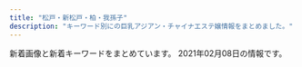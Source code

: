 ```yaml
---
title: "松戸・新松戸・柏・我孫子"
description: "キーワード別にの巨乳アジアン・チャイナエステ嬢情報をまとめました。"
---
```


新着画像と新着キーワードをまとめています。
2021年02月08日の情報です。

<DmmAffiliateIns />
<KeywordTable
  shops={
    [
    {
        "keywords": {},
        "name": "\u512a\u3057\u3044\u624b",
        "img_links": [
            "http://yasashiite.estx.net/images/s1.jpg",
            "http://yasashiite.estx.net/images/a9.jpg",
            "http://yasashiite.estx.net/images/index_06.jpg",
            "http://yasashiite.estx.net/images/a4.jpg",
            "http://yasashiite.estx.net/images/index_14.jpg",
            "http://yasashiite.estx.net/images/s2.jpg",
            "http://yasashiite.estx.net/images/index_07.jpg",
            "http://yasashiite.estx.net/images/k2.jpg",
            "http://yasashiite.estx.net/images/index_02.jpg",
            "http://yasashiite.estx.net/images/index_03.jpg",
            "http://yasashiite.estx.net/images/s6.jpg",
            "http://yasashiite.estx.net/images/index_01.jpg",
            "http://yasashiite.estx.net/images/index_04.jpg",
            "http://yasashiite.estx.net/images/a3.jpg",
            "http://yasashiite.estx.net/images/staff_03.jpg",
            "http://yasashiite.estx.net/images/index_05.jpg",
            "http://yasashiite.estx.net/images/index_17.jpg",
            "http://yasashiite.estx.net/images/k1.jpg",
            "http://yasashiite.estx.net/images/a2.jpg",
            "http://yasashiite.estx.net/images/a7.jpg",
            "http://yasashiite.estx.net/images/s5.jpg",
            "http://yasashiite.estx.net/images/a5.jpg",
            "http://yasashiite.estx.net/images/s3.jpg",
            "http://yasashiite.estx.net/images/staff_01.jpg",
            "http://yasashiite.estx.net/images/a6.jpg",
            "http://yasashiite.estx.net/images/index_10.jpg",
            "http://yasashiite.estx.net/images/index_12.jpg",
            "http://yasashiite.estx.net/images/a8.jpg",
            "http://yasashiite.estx.net/images/a10.jpg",
            "http://yasashiite.estx.net/images/index_15.jpg",
            "http://yasashiite.estx.net/images/a1.jpg"
        ],
        "station": "JR\u677e\u6238\u99c5\u897f\u53e3",
        "url": "http://yasashiite.estx.net/"
    },
    {
        "station": "JR\u6211\u5b6b\u5b50\u99c5\u5357\u53e3",
        "url": "http://www.madoromi.iesjp.com/",
        "keywords": {
            "C": 25,
            "88": 4,
            "D": 22,
            "85": 2,
            "87": 18
        },
        "img_links": [
            "http://www.madoromi.iesjp.com/img/ttl_news.png",
            "http://www.madoromi.iesjp.com/files/009.jpg",
            "http://www.madoromi.iesjp.com/files/005.jpg",
            "http://www.madoromi.iesjp.com/files/006.jpg",
            "http://www.madoromi.iesjp.com/img/tel.png",
            "http://www.madoromi.iesjp.com/files/003.jpg",
            "http://www.madoromi.iesjp.com/files/004.jpg",
            "http://www.madoromi.iesjp.com/files/007.jpg",
            "http://www.madoromi.iesjp.com/files/012.jpg",
            "http://www.madoromi.iesjp.com/img/btn_side_mobile.jpg",
            "http://www.madoromi.iesjp.com/files/002.jpg",
            "http://www.madoromi.iesjp.com/files/013.jpg",
            "http://www.madoromi.iesjp.com/img/ttl_info.png",
            "http://www.madoromi.iesjp.com/img/pickup.jpg",
            "http://www.madoromi.iesjp.com/img/btn_blog.png",
            "http://www.madoromi.iesjp.com/files/001.jpg",
            "http://www.madoromi.iesjp.com/img/goback.jpg",
            "http://www.madoromi.iesjp.com/files/011.jpg",
            "http://www.madoromi.iesjp.com/files/010.jpg",
            "http://www.madoromi.iesjp.com/files/008.jpg"
        ],
        "name": "\u307e\u3069\u308d\u307f"
    },
    {
        "keywords": {
            "E": 2,
            "88": 4,
            "87": 14,
            "86": 16,
            "84": 2,
            "85": 10,
            "D": 30,
            "C": 49
        },
        "station": "JR\u677e\u6238\u99c5\u6771\u53e3",
        "name": "U\uff06Me",
        "url": "http://www.mens-mizuki.com/",
        "img_links": [
            "http://www.mens-mizuki.com/images/s_mobile.png",
            "http://www.mens-mizuki.com/files/002-02.jpg",
            "http://www.mens-mizuki.com/files/0134-02.jpg",
            "http://www.mens-mizuki.com/files/089-02.jpg",
            "http://www.mens-mizuki.com/files/108.jpg",
            "http://www.mens-mizuki.com/files/0136-02.jpg",
            "http://www.mens-mizuki.com/files/111-02.jpg",
            "http://www.mens-mizuki.com/images/s_pick.png",
            "http://www.mens-mizuki.com/files/021-02.jpg",
            "http://www.mens-mizuki.com/files/080.jpg",
            "http://www.mens-mizuki.com/files/0136.jpg",
            "http://www.mens-mizuki.com/files/094-02.jpg",
            "http://www.mens-mizuki.com/images/top02.jpg",
            "http://www.mens-mizuki.com/files/016-02.jpg",
            "http://www.mens-mizuki.com/files/002.jpg",
            "http://www.mens-mizuki.com/files/022.jpg",
            "http://www.mens-mizuki.com/files/111.jpg",
            "http://www.mens-mizuki.com/files/092-02.jpg",
            "http://www.mens-mizuki.com/files/0134.jpg",
            "http://www.mens-mizuki.com/files/013.jpg",
            "http://www.mens-mizuki.com/images/s_news.png",
            "http://www.mens-mizuki.com/files/0137.jpg",
            "http://www.mens-mizuki.com/files/0129.jpg",
            "http://www.mens-mizuki.com/files/0126-02.jpg",
            "http://www.mens-mizuki.com/images/s_staff.png",
            "http://www.mens-mizuki.com/files/105-02.jpg",
            "http://www.mens-mizuki.com/images/mobile.jpg",
            "http://www.mens-mizuki.com/files/0130.jpg",
            "http://www.mens-mizuki.com/files/001.jpg",
            "http://www.mens-mizuki.com/files/080-02.jpg",
            "http://www.mens-mizuki.com/files/108-02.jpg",
            "http://www.mens-mizuki.com/files/107.jpg",
            "http://www.mens-mizuki.com/files/105.jpg",
            "http://www.mens-mizuki.com/files/094.jpg",
            "http://www.mens-mizuki.com/files/081-02.jpg",
            "http://www.mens-mizuki.com/images/girl-z1.jpg",
            "http://www.mens-mizuki.com/files/079-02.jpg",
            "http://www.mens-mizuki.com/files/0133.jpg",
            "http://www.mens-mizuki.com/files/089.jpg",
            "http://www.mens-mizuki.com/images/s_link.png",
            "http://www.mens-mizuki.com/images/girl-z2.jpg",
            "http://www.mens-mizuki.com/files/0137-02.jpg",
            "http://www.mens-mizuki.com/files/0126.jpg",
            "http://www.mens-mizuki.com/files/092.jpg",
            "http://www.mens-mizuki.com/files/087.jpg",
            "http://www.mens-mizuki.com/files/009-02.jpg",
            "http://www.mens-mizuki.com/files/107-02.jpg",
            "http://www.mens-mizuki.com/files/016.jpg",
            "http://www.mens-mizuki.com/images/top01.jpg",
            "http://www.mens-mizuki.com/files/021.jpg",
            "http://www.mens-mizuki.com/files/001-02.jpg",
            "http://www.mens-mizuki.com/images/nbj3.jpg",
            "http://www.mens-mizuki.com/files/079.jpg",
            "http://www.mens-mizuki.com/files/022-02.jpg",
            "http://www.mens-mizuki.com/files/009.jpg",
            "http://www.mens-mizuki.com/files/013-02.jpg",
            "http://www.mens-mizuki.com/files/087-02.jpg",
            "http://www.mens-mizuki.com/files/0129-02.jpg",
            "http://www.mens-mizuki.com/files/0133-02.jpg",
            "http://www.mens-mizuki.com/files/0130-02.jpg",
            "http://www.mens-mizuki.com/files/081.jpg"
        ]
    },
    {
        "name": "Cucura \uff5e\u30ad\u30e5\u30ad\u30e5\u30e9\uff5e",
        "keywords": {
            "C": 33,
            "86": 8,
            "87": 6,
            "84": 1,
            "E": 3,
            "D": 19,
            "85": 6
        },
        "station": "JR\u67cf\u99c5\u6771\u53e3",
        "img_links": [
            "http://cucura.jpn.cm/images/room3.jpg",
            "http://cucura.jpn.cm/photos/sites/38/2020/09/2020092417191484.jpg",
            "http://cucura.jpn.cm/images/staff_bj3.jpg",
            "http://cucura.jpn.cm/images/s_staff.jpg",
            "http://cucura.jpn.cm/photos/sites/38/2020/08/202008121022473.jpg",
            "http://cucura.jpn.cm/images/s_link.jpg",
            "http://cucura.jpn.cm/photos/sites/38/2019/01/2019011118544320.jpg",
            "http://cucura.jpn.cm/photos/sites/38/2020/08/202008021048430.jpg",
            "http://cucura.jpn.cm/photos/sites/38/2019/01/2019011118544314.jpg",
            "http://cucura.jpn.cm/photos/sites/38/2021/02/202102081205187.jpg",
            "http://cucura.a1.ies.bz/upload/sites/38/2021/02/202102081205187.jpg",
            "http://cucura.jpn.cm/photos/sites/38/2020/04/2020040410210785.jpg",
            "http://cucura.jpn.cm/photos/sites/38/2019/06/2019061911111315.jpg",
            "http://cucura.jpn.cm/images/room2.jpg",
            "http://cucura.jpn.cm/photos/sites/38/2019/06/2019061810373645.jpg",
            "http://cucura.jpn.cm/photos/sites/38/2020/07/2020072712304399.jpg",
            "http://cucura.jpn.cm/images/top.png",
            "http://cucura.jpn.cm/photos/sites/38/2020/04/2020041310144110.jpg",
            "http://cucura.jpn.cm/images/room1.jpg",
            "http://cucura.jpn.cm/images/room4.jpg",
            "http://cucura.jpn.cm/photos/sites/38/2020/06/2020091814003142.jpg",
            "http://cucura.jpn.cm/images/mobile.jpg",
            "http://cucura.jpn.cm/photos/sites/38/2019/01/2019011118544192.jpg",
            "http://cucura.jpn.cm/photos/sites/38/2020/11/2020111613351458.jpg",
            "http://cucura.jpn.cm/photos/sites/38/2020/04/2020042818525231.jpg",
            "http://cucura.jpn.cm/photos/sites/38/2020/06/2020061614532971.jpg",
            "http://cucura.jpn.cm/photos/sites/38/2019/01/2019011118544274.jpg",
            "http://cucura.jpn.cm/photos/sites/38/2019/06/2019061818212964.jpg",
            "http://cucura.jpn.cm/images/nbj3.jpg",
            "http://cucura.jpn.cm/photos/sites/38/2020/09/2020090318561570.jpg",
            "http://cucura.jpn.cm/photos/sites/38/2020/05/2020051915203340.jpg",
            "http://cucura.jpn.cm/photos/sites/38/2019/01/2019011118544338.jpg",
            "http://cucura.jpn.cm/photos/sites/38/2020/11/2020110412483410.jpg",
            "http://cucura.jpn.cm/photos/sites/38/2019/01/201901111854428.jpg",
            "http://cucura.jpn.cm/photos/sites/38/2020/10/2020101017351457.jpg",
            "http://cucura.jpn.cm/images/s_news.jpg",
            "http://cucura.jpn.cm/photos/sites/38/2020/06/2020061212481651.jpg"
        ],
        "url": "http://cucura.jpn.cm/"
    },
    {
        "img_links": [
            "http://banana.jpn.cm/images/info.jpg",
            "http://banana.jpn.cm/photos/sites/61/2020/08/2020082102581680.jpg",
            "http://banana.jpn.cm/photos/sites/61/2020/07/2020070604251343.jpg",
            "http://banana.jpn.cm/photos/sites/61/2021/01/2021012605282574.jpg",
            "http://banana.jpn.cm/photos/sites/61/2020/09/2020090605494310.jpg",
            "http://banana.jpn.cm/photos/sites/61/2020/09/2020091105232289.jpg",
            "http://banana.jpn.cm/photos/sites/61/2020/10/2020100703113850.jpg",
            "http://banana.jpn.cm/photos/sites/61/2020/11/202011160335296.jpg",
            "http://banana.jpn.cm/photos/sites/61/2020/07/2020070108570219.jpg",
            "http://banana.jpn.cm/photos/sites/61/2020/12/2020120106565137.jpg",
            "http://banana.jpn.cm/photos/sites/61/2020/08/2020081104110732.jpg",
            "http://banana.jpn.cm/photos/sites/61/2021/01/2021011804202442.jpg",
            "http://banana.jpn.cm/photos/sites/61/2020/07/2020070108565743.jpg",
            "http://banana.jpn.cm/images/s_staff.png",
            "http://banana.jpn.cm/images/s3.png",
            "http://banana.jpn.cm/images/m12.jpg",
            "http://banana.jpn.cm/photos/sites/61/2021/02/2021020403383755.jpg",
            "http://banana.jpn.cm/images/room1.jpg",
            "http://banana.jpn.cm/photos/sites/61/2020/10/2020100703112081.jpg",
            "http://banana.jpn.cm/images/top.png",
            "http://banana.jpn.cm/images/m15.jpg",
            "http://banana.jpn.cm/images/m10.jpg",
            "http://banana.jpn.cm/photos/sites/61/2021/01/2021011804201870.jpg",
            "http://banana.jpn.cm/images/room2.jpg",
            "http://banana.jpn.cm/images/s_link.png",
            "http://banana.jpn.cm/images/room4.jpg",
            "http://banana.jpn.cm/photos/sites/61/2021/01/2021012605274948.jpg",
            "http://banana.jpn.cm/images/m8.jpg",
            "http://banana.jpn.cm/photos/sites/61/2021/01/2021010205301497.jpg",
            "http://banana.jpn.cm/images/s_news.png",
            "http://banana.jpn.cm/photos/sites/61/2020/11/2020110503003056.jpg",
            "http://banana.jpn.cm/images/m13.jpg",
            "http://banana.jpn.cm/images/mobile.jpg",
            "http://banana.jpn.cm/photos/sites/61/2020/12/2020121306210276.jpg",
            "http://banana.jpn.cm/images/m14.jpg",
            "http://banana.jpn.cm/photos/sites/61/2020/08/2020082102582238.jpg",
            "http://banana.jpn.cm/photos/sites/61/2020/09/202009230806196.jpg",
            "http://banana.jpn.cm/photos/sites/61/2020/09/202009130414354.jpg",
            "http://banana.jpn.cm/images/s_massage.png",
            "http://banana.jpn.cm/photos/sites/61/2020/07/2020073004421992.jpg",
            "http://banana.jpn.cm/images/m11.jpg",
            "http://banana.jpn.cm/images/s_pick.png",
            "http://banana.jpn.cm/photos/sites/61/2020/07/2020073107273889.jpg",
            "http://banana.jpn.cm/photos/sites/61/2020/12/2020122305133877.jpg",
            "http://banana.jpn.cm/images/room3.jpg",
            "http://banana.jpn.cm/images/m7.jpg",
            "http://banana.jpn.cm/photos/sites/61/2020/10/202010270139093.jpg",
            "http://banana.jpn.cm/images/m9.jpg",
            "http://banana.jpn.cm/photos/sites/61/2020/07/2020072203352797.jpg",
            "http://banana.jpn.cm/photos/sites/61/2020/07/2020070108565136.jpg",
            "http://banana.jpn.cm/images/s1.png",
            "http://banana.jpn.cm/photos/sites/61/2020/11/2020112604483715.jpg",
            "http://banana.jpn.cm/photos/sites/61/2021/01/202101120423000.jpg",
            "http://banana.jpn.cm/photos/sites/61/2020/12/2020120604283733.jpg"
        ],
        "keywords": {
            "87": 175,
            "83": 125,
            "84": 50,
            "D": 400,
            "86": 75,
            "88": 25,
            "85": 150,
            "C": 183,
            "E": 25
        },
        "station": "JR\u6211\u5b6b\u5b50\u99c5\u5357\u53e3",
        "name": "\u30d0\u30ca\u30ca",
        "url": "http://banana.jpn.cm/"
    },
    {
        "name": "\u30c1\u30e3\u30fc\u30df\u30f3\u30b0\u30b9\u30da\u30fc\u30b9",
        "url": "http://angelalove.este88.com/",
        "keywords": {},
        "img_links": [
            "http://angelalove.este88.com/images/info1.jpg",
            "http://angelalove.este88.com/gals/hina1.jpg",
            "http://angelalove.este88.com/gals/koko3.jpg",
            "http://angelalove.este88.com/images/info2.jpg",
            "http://angelalove.este88.com/gals/yuna1.jpg",
            "http://angelalove.este88.com/images/top01.jpg",
            "http://angelalove.este88.com/images/info5.jpg",
            "http://angelalove.este88.com/gals/nami2.jpg",
            "http://angelalove.este88.com/gals/rina1.jpg",
            "http://angelalove.este88.com/images/s_staff.png",
            "http://angelalove.este88.com/images/s_news.png",
            "http://angelalove.este88.com/gals/sayuri1.jpg",
            "http://angelalove.este88.com/gals/saki1.jpg",
            "http://angelalove.este88.com/images/info.png",
            "http://angelalove.este88.com/gals/koko1.jpg",
            "http://angelalove.este88.com/images/info3.jpg",
            "http://angelalove.este88.com/images/topinfo.jpg",
            "http://angelalove.este88.com/gals/kaori1.jpg",
            "http://angelalove.este88.com/gals/koko2.jpg",
            "http://angelalove.este88.com/gals/hime.jpg",
            "http://angelalove.este88.com/gals/nami1.jpg",
            "http://angelalove.este88.com/images/top02.jpg"
        ],
        "station": "JR\u67cf\u99c5\u6771\u53e3"
    },
    {
        "station": "JR\u5929\u738b\u53f0\u99c5\u5357\u53e3",
        "img_links": [
            "http://viertqwa.xyz/picture/top-img03.jpg",
            "http://viertqwa.xyz/uploads/200201/1-200201164243I5.jpg",
            "http://viertqwa.xyz/picture/top-img10.jpg",
            "http://viertqwa.xyz/picture/top-img02.png",
            "http://viertqwa.xyz/picture/1.jpg",
            "http://viertqwa.xyz/uploads/200518/1-20051P94016456.jpg",
            "http://viertqwa.xyz/picture/tel.png",
            "http://viertqwa.xyz/uploads/210205/1-210205143R5K6.jpg",
            "http://viertqwa.xyz/uploads/200204/1-200204104506351.jpg",
            "http://viertqwa.xyz/uploads/210125/1-2101251G00N53.jpg",
            "http://viertqwa.xyz/picture/call.png",
            "http://viertqwa.xyz/picture/3.jpg",
            "http://viertqwa.xyz/picture/2.jpg",
            "http://viertqwa.xyz/picture/top-img01.png",
            "http://viertqwa.xyz/picture/4.jpg"
        ],
        "name": "\u5929\u4f7f",
        "url": "http://viertqwa.xyz/",
        "keywords": {
            "C": 13
        }
    },
    {
        "img_links": [
            "http://raku.est-u.com/staff/aya.jpg",
            "http://raku.est-u.com/images/s3.jpg",
            "http://raku.est-u.com/images/index_02.png",
            "http://raku.est-u.com/images/index_07.png",
            "http://raku.est-u.com/images/index_08.png",
            "http://raku.est-u.com/staff/miyuki1.jpg",
            "http://raku.est-u.com/images/index3_10.png",
            "http://raku.est-u.com/images/index_06.png",
            "http://raku.est-u.com/images/s4.jpg",
            "http://raku.est-u.com/images/index_11.png",
            "http://raku.est-u.com/images/index_10.png",
            "http://raku.est-u.com/images/index2_10.png",
            "http://raku.est-u.com/images/faq.png",
            "http://raku.est-u.com/staff/risa.jpg",
            "http://raku.est-u.com/images/s1.jpg",
            "http://raku.est-u.com/staff/ai.jpg",
            "http://raku.est-u.com/images/index_15.png",
            "http://raku.est-u.com/images/staff.png",
            "http://raku.est-u.com/images/index_05.png",
            "http://raku.est-u.com/images/index_16.png",
            "http://raku.est-u.com/images/index_14.png",
            "http://raku.est-u.com/staff/risa2.jpg",
            "http://raku.est-u.com/staff/haru.jpg",
            "http://raku.est-u.com/images/index_04.png",
            "http://raku.est-u.com/staff/momo.jpg",
            "http://raku.est-u.com/staff/haru2.jpg",
            "http://raku.est-u.com/images/s2.jpg",
            "http://raku.est-u.com/images/index_09.png"
        ],
        "name": "\u697d\u697d",
        "url": "http://raku.est-u.com/",
        "station": "\u516b\u67f1\u99c5",
        "keywords": {}
    },
    {
        "station": "JR\u99ac\u6a4b\u99c5\u897f\u53e3",
        "name": "\u5996\u7cbe\u306e\u90f7",
        "url": "http://fituyore.xyz/",
        "keywords": {
            "85": 2,
            "87": 1,
            "D": 3,
            "C": 7
        },
        "img_links": [
            "http://fituyore.xyz/uploads/201221/1-201221141311506.jpg",
            "http://fituyore.xyz/style/images/m10.jpg",
            "http://fituyore.xyz/style/images/s_news.png",
            "http://fituyore.xyz/style/images/s_staff.png",
            "http://fituyore.xyz/style/images/room2.jpg",
            "http://fituyore.xyz/style/images/room3.jpg",
            "http://fituyore.xyz/style/images/m14.jpg",
            "http://fituyore.xyz/style/images/m15.jpg",
            "http://fituyore.xyz/style/images/s1.png",
            "http://fituyore.xyz/style/images/s3.png",
            "http://fituyore.xyz/style/images/top.png",
            "http://fituyore.xyz/style/images/s_massage.png",
            "http://fituyore.xyz/style/images/info.jpg",
            "http://fituyore.xyz/style/images/room4.jpg",
            "http://fituyore.xyz/style/images/m13.jpg",
            "http://fituyore.xyz/style/images/room1.jpg",
            "http://fituyore.xyz/uploads/201221/1-2012211413349A.jpg",
            "http://fituyore.xyz/uploads/201221/1-201221141353K8.jpg",
            "http://fituyore.xyz/style/images/m12.jpg",
            "http://fituyore.xyz/style/images/s_pick.png",
            "http://fituyore.xyz/style/images/m11.jpg"
        ]
    },
    {
        "name": "\u30b5\u30a4\u30ec\u30f3\u30c8\u30a6\u30a9\u30fc\u30eb",
        "station": "JR\u67cf\u99c5\u6771\u53e3",
        "url": "http://silent-wall.xyz.mn/",
        "keywords": {
            "86": 8,
            "83": 1,
            "87": 4,
            "D": 12,
            "C": 28,
            "88": 1,
            "85": 2,
            "E": 1,
            "84": 1
        },
        "img_links": [
            "http://silent-wall.xyz.mn/images/news.jpg",
            "http://silent-wall.xyz.mn/images/mail.jpg",
            "http://silent-wall.xyz.mn/photos/sites/26/2019/11/2019110209065231.jpg",
            "http://silent-wall.xyz.mn/photos/sites/26/2019/05/201905121311038.jpg",
            "http://silent-wall.xyz.mn/photos/sites/26/2019/06/2019060812033719.jpg",
            "http://silent-wall.xyz.mn/images/nbj3.jpg",
            "http://silent-wall.xyz.mn/images/bj1.jpg",
            "http://silent-wall.xyz.mn/images/room4.jpg",
            "http://silent-wall.xyz.mn/images/tu.jpg",
            "http://silent-wall.xyz.mn/images/room3.jpg",
            "http://silent-wall.xyz.mn/photos/sites/26/2019/06/2019060819212459.jpg",
            "http://silent-wall.xyz.mn/photos/sites/26/2019/06/2019061013003011.jpg",
            "http://silent-wall.xyz.mn/photos/sites/26/2019/06/2019061013003626.jpg",
            "http://silent-wall.xyz.mn/images/s_staff.jpg",
            "http://silent-wall.xyz.mn/photos/sites/26/2019/11/2019112610413055.jpg",
            "http://silent-wall.xyz.mn/photos/sites/26/2020/09/2020091911085692.jpg",
            "http://silent-wall.xyz.mn/photos/sites/26/2019/07/201907251103550.jpg",
            "http://silent-wall.xyz.mn/photos/sites/26/2021/02/2021020611184383.jpg",
            "http://silent-wall.xyz.mn/photos/sites/26/2019/06/2019060814103073.jpg",
            "http://silent-wall.xyz.mn/images/nei1-3.jpg",
            "http://silent-wall.xyz.mn/photos/sites/26/2019/05/2019061013025963.jpg",
            "http://silent-wall.xyz.mn/images/bj3.jpg",
            "http://silent-wall.xyz.mn/photos/sites/26/2019/05/2019052619312840.jpg",
            "http://silent-wall.xyz.mn/photos/sites/26/2019/05/2019051213110435.jpg",
            "http://silent-wall.xyz.mn/images/nbj1.jpg",
            "http://silent-wall.xyz.mn/images/mobile.jpg",
            "http://silent-wall.xyz.mn/photos/sites/26/2019/06/2019062912023976.jpg",
            "http://silent-wall.xyz.mn/images/top.jpg",
            "http://silent-wall.xyz.mn/photos/sites/26/2019/01/2019010421363971.jpeg",
            "http://silent-wall.xyz.mn/images/pick.jpg",
            "http://silent-wall.xyz.mn/photos/sites/26/2019/05/2019052619312725.jpg",
            "http://silent-wall.xyz.mn/images/room1.jpg",
            "http://silent-wall.xyz.mn/photos/sites/26/2019/06/2019061616372934.jpg",
            "http://silent-wall.xyz.mn/photos/sites/26/2020/10/2020101116211538.jpg",
            "http://silent-wall.xyz.mn/photos/sites/26/2019/06/2019061112474010.jpg",
            "http://silent-wall.xyz.mn/images/room2.jpg",
            "http://silent-wall.xyz.mn/photos/sites/26/2019/06/2019061012562797.jpg"
        ]
    },
    {
        "url": "http://cutegirl.este88.com/",
        "keywords": {},
        "station": "JR\u67cf\u99c5\u6771\u53e3",
        "name": "\u30ad\u30e5\u30fc\u30c8\u30ac\u30fc\u30eb",
        "img_links": [
            "http://cutegirl.este88.com/girl/miyuki1.jpg",
            "http://cutegirl.este88.com/images/sys2.jpg",
            "http://cutegirl.este88.com/images/main1.jpg",
            "http://cutegirl.este88.com/images/main-sp.jpg",
            "http://cutegirl.este88.com/images/staff.png",
            "http://cutegirl.este88.com/images/staff_t.jpg",
            "http://cutegirl.este88.com/girl/arisa1.jpg",
            "http://cutegirl.este88.com/images/interior_t.jpg",
            "http://cutegirl.este88.com/images/sys1.jpg",
            "http://cutegirl.este88.com/images/footer-r.png",
            "http://cutegirl.este88.com/girl/sakura1.jpg",
            "http://cutegirl.este88.com/girl/aika1.jpg",
            "http://cutegirl.este88.com/images/esthe3.jpg",
            "http://cutegirl.este88.com/girl/minami1.jpg",
            "http://cutegirl.este88.com/images/esthe1.jpg",
            "http://cutegirl.este88.com/images/footer-l.png",
            "http://cutegirl.este88.com/images/kp.png",
            "http://cutegirl.este88.com/images/home.png",
            "http://cutegirl.este88.com/images/esthe2.jpg"
        ]
    },
    {
        "keywords": {},
        "url": "https://js.uouono.com/",
        "name": "\u30b8\u30e3\u30b9\u30df\u30f3",
        "station": "JR\u65b0\u677e\u6238\u99c5\u6771\u53e3",
        "img_links": []
    },
    {
        "url": "http://www.no1-massage.xyz/",
        "img_links": [
            "http://www.no1-massage.xyz/files/022.jpg",
            "http://www.no1-massage.xyz/files/025-02.jpg",
            "http://www.no1-massage.xyz/files/035.jpg",
            "http://www.no1-massage.xyz/files/026.jpg",
            "http://www.no1-massage.xyz/images/news.jpg",
            "http://www.no1-massage.xyz/files/031.jpg",
            "http://www.no1-massage.xyz/files/036-02.jpg",
            "http://www.no1-massage.xyz/files/032.jpg",
            "http://www.no1-massage.xyz/files/032-02.jpg",
            "http://www.no1-massage.xyz/files/021.jpg",
            "http://www.no1-massage.xyz/files/028.jpg",
            "http://www.no1-massage.xyz/files/034-02.jpg",
            "http://www.no1-massage.xyz/files/026-02.jpg",
            "http://www.no1-massage.xyz/files/020-02.jpg",
            "http://www.no1-massage.xyz/images/top.png",
            "http://www.no1-massage.xyz/files/017.jpg",
            "http://www.no1-massage.xyz/files/025.jpg",
            "http://www.no1-massage.xyz/files/022-02.jpg",
            "http://www.no1-massage.xyz/files/029.jpg",
            "http://www.no1-massage.xyz/files/029-02.jpg",
            "http://www.no1-massage.xyz/files/037-02.jpg",
            "http://www.no1-massage.xyz/files/036.jpg",
            "http://www.no1-massage.xyz/files/024.jpg",
            "http://www.no1-massage.xyz/files/024-02.jpg",
            "http://www.no1-massage.xyz/images/link_s.png",
            "http://www.no1-massage.xyz/files/030.jpg",
            "http://www.no1-massage.xyz/files/033-02.jpg",
            "http://www.no1-massage.xyz/files/031-02.jpg",
            "http://www.no1-massage.xyz/files/012-02.jpg",
            "http://www.no1-massage.xyz/images/staff_s.png",
            "http://www.no1-massage.xyz/files/034.jpg",
            "http://www.no1-massage.xyz/files/027-02.jpg",
            "http://www.no1-massage.xyz/files/035-02.jpg",
            "http://www.no1-massage.xyz/files/017-02.jpg",
            "http://www.no1-massage.xyz/files/037.jpg",
            "http://www.no1-massage.xyz/files/028-02.jpg",
            "http://www.no1-massage.xyz/files/027.jpg",
            "http://www.no1-massage.xyz/files/030-02.jpg",
            "http://www.no1-massage.xyz/files/020.jpg",
            "http://www.no1-massage.xyz/files/033.jpg",
            "http://www.no1-massage.xyz/files/021-02.jpg",
            "http://www.no1-massage.xyz/files/012.jpg"
        ],
        "name": "No.1 -\u30ca\u30f3\u30d0\u30fc\u30ef\u30f3-",
        "keywords": {
            "C": 8,
            "D": 28,
            "86": 14,
            "84": 2,
            "87": 14,
            "83": 4,
            "F": 2,
            "88": 2,
            "85": 2
        },
        "station": "\u938c\u30f6\u8c37\u99c5\u6771\u53e3"
    },
    {
        "url": "http://www.hatsukoi.xyz/",
        "station": "JR\u65b0\u516b\u67f1\u99c5",
        "img_links": [
            "http://www.hatsukoi.xyz/uploads/201202/1-20120215242J41.jpg",
            "http://www.hatsukoi.xyz/uploads/201128/1-20112Q02R0401.jpg",
            "http://www.hatsukoi.xyz/webstyle/rsubt1.png",
            "http://www.hatsukoi.xyz/uploads/allimg/201202/1-201202152P0.jpg",
            "http://www.hatsukoi.xyz/uploads/allimg/201202/1-201202152459.jpg",
            "http://www.hatsukoi.xyz/webstyle/rsubt3.png",
            "http://www.hatsukoi.xyz/webstyle/m6.jpg",
            "http://www.hatsukoi.xyz/webstyle/rsubt5.png",
            "http://www.hatsukoi.xyz/webstyle/slider-img001.jpg",
            "http://www.hatsukoi.xyz/webstyle/tel2.png",
            "http://www.hatsukoi.xyz/uploads/210127/1-21012G51RL13.jpg",
            "http://www.hatsukoi.xyz/uploads/201202/1-201202152G1460.jpg",
            "http://www.hatsukoi.xyz/uploads/allimg/210127/1-21012G51606.jpg",
            "http://www.hatsukoi.xyz/uploads/201128/1-20112Q031213W.jpg",
            "http://www.hatsukoi.xyz/webstyle/rsubt4.png",
            "http://www.hatsukoi.xyz/webstyle/rsubt7.png",
            "http://www.hatsukoi.xyz/uploads/201128/1-20112Q02T3926.jpg",
            "http://www.hatsukoi.xyz/uploads/201128/1-20112Q02959553.jpg",
            "http://www.hatsukoi.xyz/uploads/201202/1-201202152U2910.jpg",
            "http://www.hatsukoi.xyz/webstyle/m1.jpg",
            "http://www.hatsukoi.xyz/uploads/allimg/201202/1-201202152935.jpg",
            "http://www.hatsukoi.xyz/webstyle/m4.jpg",
            "http://www.hatsukoi.xyz/uploads/201128/1-20112Q02ZLc.jpg",
            "http://www.hatsukoi.xyz/webstyle/rsubt2.png",
            "http://www.hatsukoi.xyz/uploads/201128/1-20112Q64955633.jpg",
            "http://www.hatsukoi.xyz/uploads/200706/1-200F6153052L7.jpg",
            "http://www.hatsukoi.xyz/webstyle/rsubt6.png",
            "http://www.hatsukoi.xyz/webstyle/m2.jpg",
            "http://www.hatsukoi.xyz/uploads/201128/1-20112Q0305T50.jpg",
            "http://www.hatsukoi.xyz/uploads/201128/1-20112Q03139493.jpg"
        ],
        "keywords": {
            "\u4e73": 3
        },
        "name": "\u521d\u604b"
    },
    {
        "url": "https://es-lemon.com/",
        "keywords": {
            "C": 7,
            "D": 14,
            "90": 7,
            "E": 7,
            "88": 14
        },
        "station": "JR\u67cf\u99c5\u6771\u53e3",
        "name": "L.A\u30de\u30c3\u30b5\u30fc\u30b8",
        "img_links": [
            "https://es-lemon.com/img/toiawase.png",
            "https://es-lemon.com/img/menu/top_sy_btn.png",
            "https://es-lemon.com/img/toi_obi.png",
            "https://es-lemon.com/girls/midori/list.jpg",
            "https://es-lemon.com/img/system/b.png",
            "https://es-lemon.com/img/mouhyou_obi.png",
            "https://es-lemon.com/img/re_gazou.png",
            "https://es-lemon.com/img/menu/top_ac_btn.png",
            "https://es-lemon.com/img/top/4.png",
            "https://es-lemon.com/img/menu/top_in_btn.png",
            "https://es-lemon.com/img/menu/top_re_btn.png",
            "https://es-lemon.com/img/system/a.png",
            "https://es-lemon.com/girls/yuri/list.jpg",
            "https://es-lemon.com/img/open.jpg",
            "https://es-lemon.com/img/top/2.png",
            "https://es-lemon.com/img/top_infor.png",
            "https://es-lemon.com/img/top/1.png",
            "https://es-lemon.com/img/top/3.png",
            "https://es-lemon.com/girls/hana2/list.jpg",
            "https://es-lemon.com/img/menu/top_th_btn.png",
            "https://es-lemon.com/img/news/1.jpg"
        ]
    },
    {
        "station": "JR\u6211\u5b6b\u5b50\u99c5\u5357\u53e3",
        "name": "\u697d\u697d",
        "url": "http://www.peachqueen.info/",
        "keywords": {},
        "img_links": [
            "http://d1lxhc4jvstzrp.cloudfront.net/themes/japanBlue_608da8e7/images/link.png"
        ]
    },
    {
        "station": "JR\u65b0\u516b\u67f1\u99c5",
        "name": "\u82b1\u9b41 \uff5e\u304a\u3044\u3089\u3093\uff5e",
        "url": "http://www.oiran.iesjp.info/",
        "img_links": [
            "http://www.oiran.iesjp.info/files/001-03.jpg",
            "http://www.oiran.iesjp.info/files/008.jpg",
            "http://www.oiran.iesjp.info/files/008-02.jpg",
            "http://www.oiran.iesjp.info/files/010-03.jpg",
            "http://www.oiran.iesjp.info/files/010.jpg",
            "http://www.oiran.iesjp.info/files/008-03.jpg",
            "http://www.oiran.iesjp.info/files/001-02.jpg",
            "http://www.oiran.iesjp.info/files/004.jpg",
            "http://www.oiran.iesjp.info/files/009-03.jpg",
            "http://www.oiran.iesjp.info/files/001.jpg",
            "http://www.oiran.iesjp.info/common/images/photo02.jpg",
            "http://www.oiran.iesjp.info/files/007.jpg",
            "http://www.oiran.iesjp.info/images/icon_tel.png",
            "http://www.oiran.iesjp.info/common/images/photo01.jpg",
            "http://www.oiran.iesjp.info/files/009-02.jpg",
            "http://www.oiran.iesjp.info/images/btn2.png",
            "http://www.oiran.iesjp.info/images/icon_info.png",
            "http://www.oiran.iesjp.info/images/mainImg_sub.jpg",
            "http://www.oiran.iesjp.info/common/images/photo03.jpg",
            "http://www.oiran.iesjp.info/images/icon_top.png",
            "http://www.oiran.iesjp.info/files/010-02.jpg",
            "http://www.oiran.iesjp.info/files/006-02.jpg",
            "http://www.oiran.iesjp.info/files/009.jpg",
            "http://www.oiran.iesjp.info/images/icon_staff.png",
            "http://www.oiran.iesjp.info/files/004-03.jpg",
            "http://www.oiran.iesjp.info/files/006.jpg",
            "http://www.oiran.iesjp.info/files/007-02.jpg",
            "http://www.oiran.iesjp.info/files/003.jpg",
            "http://www.oiran.iesjp.info/files/004-02.jpg",
            "http://www.oiran.iesjp.info/files/003-02.jpg",
            "http://www.oiran.iesjp.info/files/007-03.jpg",
            "http://www.oiran.iesjp.info/files/006-03.jpg",
            "http://www.oiran.iesjp.info/files/003-03.jpg"
        ],
        "keywords": {
            "87": 28,
            "D": 32,
            "88": 4
        }
    },
    {
        "name": "\u30e9\u30d9\u30f3\u30c0\u30fc",
        "keywords": {
            "86": 1,
            "83": 1,
            "85": 6,
            "84": 1,
            "C": 23
        },
        "station": "JR\u65b0\u677e\u6238\u99c5",
        "img_links": [
            "http://lavender-massage.work/img/s31.jpg",
            "http://lavender-massage.work/i/img/g043.jpg",
            "http://lavender-massage.work/i/img/g031.jpg",
            "http://lavender-massage.work/i/img/g041.jpg",
            "http://lavender-massage.work/i/img/g027.jpg",
            "http://lavender-massage.work/img/st39.jpg",
            "http://lavender-massage.work/img/st32.jpg",
            "http://lavender-massage.work/img/s41.jpg",
            "http://lavender-massage.work/img/sta39.jpg",
            "http://lavender-massage.work/i/img/g030.jpg",
            "http://lavender-massage.work/img/s36.jpg",
            "http://lavender-massage.work/i/img/r1.jpg",
            "http://lavender-massage.work/img/sta43.jpg",
            "http://lavender-massage.work/img/st43.jpg",
            "http://lavender-massage.work/img/st31.jpg",
            "http://lavender-massage.work/img/sta38.jpg",
            "http://lavender-massage.work/img/sta41.jpg",
            "http://lavender-massage.work/img/sta42.jpg",
            "http://lavender-massage.work/i/img/g036.jpg",
            "http://lavender-massage.work/i/img/g033.jpg",
            "http://lavender-massage.work/i/img/g039.jpg",
            "http://lavender-massage.work/i/img/g028.jpg",
            "http://lavender-massage.work/img/sta33.jpg",
            "http://lavender-massage.work/i/img/g032.jpg",
            "http://lavender-massage.work/img/sta32.jpg",
            "http://lavender-massage.work/img/st42.jpg",
            "http://lavender-massage.work/img/s42.jpg",
            "http://lavender-massage.work/img/s33.jpg",
            "http://lavender-massage.work/i/img/g038.jpg",
            "http://lavender-massage.work/img/st41.jpg",
            "http://lavender-massage.work/img/botton.jpg",
            "http://lavender-massage.work/img/s43.jpg",
            "http://lavender-massage.work/i/img/r3.jpg",
            "http://lavender-massage.work/img/st039.jpg",
            "http://lavender-massage.work/img/mo.png",
            "http://lavender-massage.work/img/st33.jpg",
            "http://lavender-massage.work/i/img/r2.jpg",
            "http://lavender-massage.work/img/s39.jpg",
            "http://lavender-massage.work/i/img/r4.jpg",
            "http://lavender-massage.work/i/img/g042.jpg",
            "http://lavender-massage.work/img/st38.jpg",
            "http://lavender-massage.work/img/sta31.jpg",
            "http://lavender-massage.work/img/sta36.jpg",
            "http://lavender-massage.work/img/s38.jpg",
            "http://lavender-massage.work/img/st36.jpg",
            "http://lavender-massage.work/i/img/g39.jpg"
        ],
        "url": "http://lavender-massage.work/"
    },
    {
        "name": "\u30a2\u30ab\u30b9\u30ea\u3086\u304b\u308a",
        "url": "http://www.e-lstar.com/",
        "station": "JR\u5357\u67cf\u99c5\u897f\u53e3",
        "keywords": {
            "C": 9
        },
        "img_links": [
            "http://www.e-lstar.com/pic/top.jpg",
            "http://www.e-lstar.com/img/mess.png",
            "http://www.e-lstar.com/staff/mimi/01.png",
            "http://www.e-lstar.com/i/files/homeimg.jpg",
            "http://www.e-lstar.com/img/head.png",
            "http://www.e-lstar.com/staff/miki/01.png",
            "http://www.e-lstar.com/staff/yuka/01.png",
            "http://www.e-lstar.com/staff/emi/01.png",
            "http://www.e-lstar.com/staff/lee/01.png",
            "http://www.e-lstar.com/img/tea.png",
            "http://www.e-lstar.com/staff/kana/01.png"
        ]
    },
    {
        "url": "http://secretgarden0607.com/",
        "station": "JR\u65b0\u677e\u6238\u99c5",
        "img_links": [
            "http://secretgarden0607.com/img/st73.jpg",
            "http://secretgarden0607.com/img/st71.jpg",
            "http://secretgarden0607.com/img/st22.jpg",
            "http://secretgarden0607.com/img/st51.jpg",
            "http://secretgarden0607.com/img/st121.jpg",
            "http://secretgarden0607.com/img/tit.jpg",
            "http://secretgarden0607.com/img/st21.jpg",
            "http://secretgarden0607.com/img/tit2.jpg",
            "http://secretgarden0607.com/img/st23.jpg",
            "http://secretgarden0607.com/img/no.png",
            "http://secretgarden0607.com/img/st31.jpg",
            "http://secretgarden0607.com/img/st3.jpg",
            "http://secretgarden0607.com/img/st123.jpg",
            "http://secretgarden0607.com/img/st122.jpg",
            "http://secretgarden0607.com/img/st11.jpg",
            "http://secretgarden0607.com/img/st61.jpg",
            "http://secretgarden0607.com/img/st83.jpg",
            "http://secretgarden0607.com/img/st32.jpg",
            "http://secretgarden0607.com/img/st6.jpg",
            "http://secretgarden0607.com/img/st82.jpg",
            "http://secretgarden0607.com/img/noo.png",
            "http://secretgarden0607.com/img/haya.jpg",
            "http://secretgarden0607.com/img/st81.jpg",
            "http://secretgarden0607.com/img/f1.jpg",
            "http://secretgarden0607.com/img/st62.jpg",
            "http://secretgarden0607.com/img/tit1.jpg",
            "http://secretgarden0607.com/img/st72.jpg",
            "http://secretgarden0607.com/img/st8.jpg",
            "http://secretgarden0607.com/img/st7.jpg",
            "http://secretgarden0607.com/img/st2.jpg",
            "http://secretgarden0607.com/img/st1.jpg",
            "http://secretgarden0607.com/img/st5.jpg",
            "http://secretgarden0607.com/img/st12.jpg"
        ],
        "keywords": {
            "87": 8,
            "86": 8
        },
        "name": "SecretGarden"
    },
    {
        "url": "http://sora.jpn.cm/",
        "img_links": [
            "http://sora.jpn.cm/images/room1.jpg",
            "http://sora.jpn.cm/images/top.png",
            "http://sora.jpn.cm/images/1.jpg",
            "http://sora.jpn.cm/images/s_info.png",
            "http://sora.jpn.cm/images/2.jpg",
            "http://sora.jpn.cm/photos/sites/31/2020/10/2020102911355577.jpg",
            "http://sora.jpn.cm/images/room4.jpg",
            "http://sora.jpn.cm/images/s_staff.jpg",
            "http://sora.jpn.cm/images/3.jpg",
            "http://sora.jpn.cm/photos/sites/31/2020/09/2020091914553512.jpg",
            "http://sora.jpn.cm/images/mobile.jpg",
            "http://sora.jpn.cm/images/line1.png",
            "http://sora.jpn.cm/images/room3.jpg",
            "http://sora.jpn.cm/images/4.jpg",
            "http://sora.jpn.cm/images/room2.jpg",
            "http://sora.jpn.cm/images/s_link.jpg",
            "http://sora.jpn.cm/photos/sites/31/2020/10/2020102911360879.jpg",
            "http://sora.jpn.cm/photos/sites/31/2020/10/2020102911354122.jpg"
        ],
        "keywords": {
            "D": 20,
            "C": 12,
            "85": 15,
            "86": 5
        },
        "name": "\u60a0\u697d",
        "station": "JR\u5317\u677e\u6238\u99c5\u6771\u53e3"
    },
    {
        "keywords": {
            "83": 5,
            "E": 2,
            "90": 1,
            "84": 1,
            "85": 11,
            "86": 7,
            "C": 54,
            "D": 16,
            "87": 3,
            "82": 1
        },
        "url": "http://pinky.ests.jp/",
        "name": "Pinky",
        "img_links": [
            "http://pinky.ests.jp/images/staff0.jpg",
            "http://pinky.ests.jp/photos/sites/41/2018/07/2018070506262885.jpg",
            "http://pinky.ests.jp/photos/sites/41/2018/05/2018051009221193.jpg",
            "http://pinky.ests.jp/photos/sites/41/2016/12/staff13.jpg",
            "http://pinky.ests.jp/photos/sites/41/2016/12/staff14.jpg",
            "http://pinky.ests.jp/images/top.png",
            "http://pinky.ests.jp/photos/sites/41/2019/03/2019032615535586.jpg",
            "http://pinky.ests.jp/photos/sites/41/2018/12/2018122816184851.jpg",
            "http://pinky.ests.jp/photos/sites/41/2018/02/2018022305081948.jpg",
            "http://pinky.ests.jp/images/room2.jpg",
            "http://pinky.ests.jp/photos/sites/41/2020/01/2020011013071732.jpg",
            "http://pinky.ests.jp/photos/sites/41/2020/01/2020011013071324.jpg",
            "http://pinky.ests.jp/photos/sites/41/2017/07/01.jpg",
            "http://pinky.ests.jp/images/mobile.jpg",
            "http://pinky.ests.jp/photos/sites/41/2018/05/2018052106183295.jpg",
            "http://pinky.ests.jp/images/room1.jpg",
            "http://pinky.ests.jp/photos/sites/41/2017/03/2.jpg",
            "http://pinky.ests.jp/photos/sites/41/2020/01/2020011612505779.jpg",
            "http://pinky.ests.jp/photos/sites/41/2018/05/2018050207171151.jpg",
            "http://pinky.ests.jp/photos/sites/41/2020/07/2020073117282581.jpg",
            "http://pinky.ests.jp/images/s_staff.png",
            "http://pinky.ests.jp/photos/sites/41/2019/01/2019012814280336.jpg",
            "http://pinky.ests.jp/images/girl-z2.jpg",
            "http://pinky.ests.jp/photos/sites/41/2018/02/2018021503571459.jpg",
            "http://pinky.ests.jp/photos/sites/41/2020/03/202003311902414.jpg",
            "http://pinky.ests.jp/photos/sites/41/2018/05/2018052407323023.jpg",
            "http://pinky.ests.jp/photos/sites/41/2018/02/2018021206014711.jpg",
            "http://pinky.ests.jp/photos/sites/41/2018/07/2018070904501423.jpg",
            "http://pinky.ests.jp/photos/sites/41/2017/10/2017100310324927.jpg",
            "http://pinky.ests.jp/photos/sites/41/2021/01/2021010819010483.jpg",
            "http://pinky.ests.jp/photos/sites/41/2020/01/2020012717085182.jpg",
            "http://pinky.ests.jp/photos/sites/41/2018/02/2018021404565599.jpg",
            "http://pinky.ests.jp/images/girl-z1.jpg",
            "http://pinky.ests.jp/images/room4.jpg",
            "http://pinky.ests.jp/photos/sites/41/2020/01/2020012318124421.jpg",
            "http://pinky.ests.jp/images/room3.jpg",
            "http://pinky.ests.jp/photos/sites/41/2020/08/2020080710524457.jpg",
            "http://pinky.ests.jp/photos/sites/41/2017/09/2017091609572086.jpg",
            "http://pinky.ests.jp/images/news.jpg",
            "http://pinky.ests.jp/photos/sites/41/2019/01/2019011416495971.jpg",
            "http://pinky.ests.jp/photos/sites/41/2019/08/2019080916421967.jpg",
            "http://pinky.ests.jp/photos/sites/41/2018/06/2018061105211179.jpg",
            "http://pinky.ests.jp/photos/sites/41/2017/11/2017111705455167.jpg",
            "http://pinky.ests.jp/photos/sites/41/2020/07/2020070113444471.jpg",
            "http://pinky.ests.jp/photos/sites/41/2017/10/2017102104274221.jpeg",
            "http://pinky.ests.jp/photos/sites/41/2020/03/2020032718060170.jpg",
            "http://pinky.ests.jp/photos/sites/41/2019/08/2019082212000482.jpg",
            "http://pinky.ests.jp/photos/sites/41/2019/08/2019082212025765.jpg",
            "http://pinky.ests.jp/photos/sites/41/2018/04/2018041109544793.jpg",
            "http://pinky.ests.jp/photos/sites/41/2018/02/2018021903035949.jpg",
            "http://pinky.ests.jp/photos/sites/41/2019/05/2019050315541711.jpg",
            "http://pinky.ests.jp/photos/sites/41/2020/12/2020122317221995.jpg",
            "http://pinky.ests.jp/photos/sites/41/2019/04/201904271525014.jpg",
            "http://pinky.ests.jp/photos/sites/41/2018/09/201809050707425.jpg",
            "http://pinky.ests.jp/photos/sites/41/2017/10/2017100310321223.jpg",
            "http://pinky.ests.jp/images/s_link.png",
            "http://pinky.ests.jp/images/pick.jpg",
            "http://pinky.ests.jp/photos/sites/41/2021/02/2021020214092749.jpg"
        ],
        "station": "JR\u677e\u6238\u99c5\u6771\u53e3"
    },
    {
        "name": "\u6e80\u5929\u661f",
        "img_links": [
            "http://tagurou.xyz.mn/images/s_news.jpg",
            "http://tagurou.xyz.mn/photos/sites/6/2019/05/201905311324065.jpg",
            "http://tagurou.xyz.mn/images/info.jpg",
            "http://tagurou.xyz.mn/images/s_staff.jpg",
            "http://tagurou.xyz.mn/photos/sites/6/2020/01/202001030529215.jpg",
            "http://tagurou.xyz.mn/photos/sites/6/2019/11/2019111805350313.jpg",
            "http://tagurou.xyz.mn/photos/sites/6/2019/03/201903041651535.jpg",
            "http://tagurou.xyz.mn/images/room4.jpg",
            "http://tagurou.xyz.mn/photos/sites/6/2019/03/2019030418105444.jpg",
            "http://tagurou.xyz.mn/images/s_link.jpg",
            "http://tagurou.xyz.mn/photos/sites/6/2019/08/201908131018080.jpg",
            "http://tagurou.xyz.mn/photos/sites/6/2019/03/201903181033330.jpg",
            "http://tagurou.xyz.mn/images/room3.jpg",
            "http://tagurou.xyz.mn/photos/sites/6/2019/12/2019122007323851.jpg",
            "http://tagurou.xyz.mn/photos/sites/6/2019/11/2019110404544922.jpg",
            "http://tagurou.xyz.mn/photos/sites/6/2020/03/2020030706483054.jpg",
            "http://tagurou.xyz.mn/photos/sites/6/2019/12/2019120408461554.jpg",
            "http://tagurou.xyz.mn/photos/sites/6/2019/12/2019120408461259.jpg",
            "http://tagurou.xyz.mn/photos/sites/6/2020/03/2020030706483424.jpg",
            "http://tagurou.xyz.mn/photos/sites/6/2019/03/2019030917094368.jpg",
            "http://tagurou.xyz.mn/photos/sites/6/2019/05/201905231327331.jpg",
            "http://tagurou.xyz.mn/photos/sites/6/2020/11/2020113008475911.jpg",
            "http://tagurou.xyz.mn/photos/sites/6/2019/11/2019111303001243.jpg",
            "http://tagurou.xyz.mn/photos/sites/6/2019/09/2019091016461939.jpg",
            "http://tagurou.xyz.mn/photos/sites/6/2019/10/2019102414385819.jpg",
            "http://tagurou.xyz.mn/images/room2.jpg",
            "http://tagurou.xyz.mn/photos/sites/6/2019/03/2019030416515471.jpg",
            "http://tagurou.xyz.mn/images/room1.jpg",
            "http://tagurou.xyz.mn/images/top.jpg",
            "http://tagurou.xyz.mn/photos/sites/6/2019/10/2019102903281868.jpg",
            "http://tagurou.xyz.mn/photos/sites/6/2020/01/2020010910135316.jpg",
            "http://tagurou.xyz.mn/photos/sites/6/2019/11/2019111303001512.jpg",
            "http://tagurou.xyz.mn/images/mobile.jpg",
            "http://tagurou.xyz.mn/photos/sites/6/2019/05/2019051010374753.jpg",
            "http://tagurou.xyz.mn/photos/sites/6/2019/09/2019091016392780.jpg",
            "http://tagurou.xyz.mn/photos/sites/6/2019/09/2019092511413276.jpg"
        ],
        "station": "JR\u65b0\u516b\u67f1\u99c5",
        "url": "http://tagurou.xyz.mn/",
        "keywords": {
            "87": 3,
            "86": 11,
            "C": 29,
            "E": 4,
            "85": 6,
            "88": 1,
            "D": 17
        }
    },
    {
        "station": "JR\u5929\u738b\u53f0\u99c5\u5357\u53e3",
        "name": "\u7d50YUI",
        "img_links": [],
        "keywords": {},
        "url": "https://yui-aroma.com/"
    },
    {
        "img_links": [
            "http://e-coco.work/images/2.jpg",
            "http://e-coco.work/images/menu/top.png",
            "http://e-coco.work/images/interior_t.jpg",
            "http://e-coco.work/images/news.jpg",
            "http://e-coco.work/staff/serina.jpg",
            "http://e-coco.work/images/1.jpg",
            "http://e-coco.work/images/head.jpg",
            "http://e-coco.work/images/tgirl.jpg",
            "http://e-coco.work/images/sys2.jpg",
            "http://e-coco.work/staff/nana.jpg",
            "http://e-coco.work/images/menu/staff.png",
            "http://e-coco.work/img/nana1.png",
            "http://e-coco.work/images/menu/interior.png",
            "http://e-coco.work/img/nina1.png",
            "http://e-coco.work/images/5.jpg",
            "http://e-coco.work/images/int2.jpg",
            "http://e-coco.work/img/serina1.png",
            "http://e-coco.work/images/sys1.jpg",
            "http://e-coco.work/img/uta1.png",
            "http://e-coco.work/images/4.jpg",
            "http://e-coco.work/images/staff_t.jpg",
            "http://e-coco.work/staff/nina.jpg",
            "http://e-coco.work/images/3.jpg",
            "http://e-coco.work/staff/ritu.jpg",
            "http://e-coco.work/images/int1.jpg",
            "http://e-coco.work/staff/uta.jpg",
            "http://e-coco.work/images/tr.jpg",
            "http://e-coco.work/img/ritu1.png"
        ],
        "keywords": {},
        "name": "Coco\u2019s Love",
        "url": "http://e-coco.work/",
        "station": "JR\u67cf\u99c5\u5357\u53e3"
    },
    {
        "name": "\u4e00\u512a\u30fbIchiYuu",
        "img_links": [
            "http://y-yu.work/images/int1.jpg",
            "http://y-yu.work/staff/ai.jpg",
            "http://y-yu.work/img/karen1.jpg",
            "http://y-yu.work/images/menu/top.png",
            "http://y-yu.work/img/ayu1.jpg",
            "http://y-yu.work/images/rec.jpg",
            "http://y-yu.work/img/miyu1.jpg",
            "http://y-yu.work/img/rina1.jpg",
            "http://y-yu.work/images/int2.png",
            "http://y-yu.work/img/ai1.jpg",
            "http://y-yu.work/images/time.jpg",
            "http://y-yu.work/staff/rina.jpg",
            "http://y-yu.work/images/tel.png",
            "http://y-yu.work/images/staff_t.jpg",
            "http://y-yu.work/images/menu/staff.png",
            "http://y-yu.work/images/tg.png",
            "http://y-yu.work/staff/ayu.jpg",
            "http://y-yu.work/images/news.jpg",
            "http://y-yu.work/images/sys.png",
            "http://y-yu.work/images/sisu.jpg",
            "http://y-yu.work/images/menu/interior.png",
            "http://y-yu.work/staff/miyu.jpg",
            "http://y-yu.work/images/right.png",
            "http://y-yu.work/staff/koko.jpg",
            "http://y-yu.work/images/ac1.jpg",
            "http://y-yu.work/images/interior_t.jpg",
            "http://y-yu.work/img/koko1.jpg",
            "http://y-yu.work/staff/karen.jpg"
        ],
        "url": "http://y-yu.work/",
        "keywords": {},
        "station": "\u516b\u67f1\u99c5\u5357\u53e3"
    },
    {
        "img_links": [
            "http://more.esthe.me/photos/sites/16/2020/02/2020021410254527.jpg",
            "http://more.esthe.me/photos/sites/16/2020/02/2020021507120355.jpg",
            "http://more.esthe.me/photos/sites/16/2020/02/2020021507090635.jpg",
            "http://more.esthe.me/photos/sites/16/2020/02/202002141025341.jpg",
            "http://more.esthe.me/images/s_face.jpg",
            "http://more.esthe.me/images/s_mobile.jpg",
            "http://more.esthe.me/images/face_bj3.jpg",
            "http://more.esthe.me/images/s_news.jpg",
            "http://more.esthe.me/images/room1.jpg",
            "http://more.esthe.me/photos/sites/16/2020/02/2020021410253522.jpg",
            "http://more.esthe.me/images/nbj1.jpg",
            "http://more.esthe.me/photos/sites/16/2020/10/202010120642207.jpg",
            "http://more.esthe.me/images/s_pick.jpg",
            "http://more.esthe.me/photos/sites/16/2020/02/2020021410255719.jpg",
            "http://more.esthe.me/images/s_staff1.jpg",
            "http://more.esthe.me/images/s_link.jpg",
            "http://more.esthe.me/images/n3.jpg",
            "http://more.esthe.me/images/mobile.jpg",
            "http://more.esthe.me/images/room3.jpg",
            "http://more.esthe.me/images/line.jpg",
            "http://more.esthe.me/photos/sites/16/2020/02/2020021410255893.jpg",
            "http://more.esthe.me/images/nbj3.jpg",
            "http://more.esthe.me/images/s_staff.jpg",
            "http://more.esthe.me/images/n1.jpg",
            "http://more.esthe.me/photos/sites/16/2020/02/2020021410253554.jpg",
            "http://more.esthe.me/images/top.png",
            "http://more.esthe.me/images/room2.jpg",
            "http://more.esthe.me/images/face_bj.jpg"
        ],
        "name": "MORE\u30fb\u30e2\u30a2",
        "station": "JR\u67cf\u99c5\u5357\u53e3",
        "keywords": {
            "D": 6,
            "C": 15,
            "86": 9
        },
        "url": "http://more.esthe.me/"
    },
    {
        "keywords": {},
        "url": "http://mens-estheal.com/",
        "station": "JR\u67cf\u99c5\u897f\u53e3",
        "img_links": [
            "http://mens-estheal.com/media/sites/7/2021/01/top-2.jpg",
            "http://mens-estheal.com/media/sites/7/2021/01/r1-1.jpg",
            "http://mens-estheal.com/media/sites/7/elementor/thumbs/2-4-p1txamz949h5ub4tn4kmkfehnltmhvrp6dn2pslcio.jpg",
            "http://mens-estheal.com/media/sites/7/elementor/thumbs/3-1-p1cirrr1urkadrc585tackitr9w65fibu5eg4gx40w.jpg",
            "http://mens-estheal.com/media/sites/7/elementor/thumbs/2-4-p1txamz856fwgl4z8s57655sqyrhbasvy8vde2wkoo.jpg",
            "http://mens-estheal.com/media/sites/7/elementor/thumbs/1-5-p1txb3wbk7329kgehzghf0w3fwg35uo20km4127hko.jpg",
            "http://mens-estheal.com/media/sites/7/elementor/thumbs/1-5-p1txb3wcja4bnag8wbvwtb4scji8cfmv8pdtcrw9eo.jpg",
            "http://mens-estheal.com/media/sites/7/elementor/thumbs/1-4-p1cir3b8x2mtzwbn6v8zjqoub98mlatb2sftn9xcio.jpg",
            "http://mens-estheal.com/media/sites/7/elementor/thumbs/3-p17b8yvlq282y595638uo40gfjqjyzajos5quieg0w.jpg",
            "http://mens-estheal.com/media/sites/7/2021/01/r2-1.jpg",
            "http://mens-estheal.com/media/sites/7/2021/01/flash.jpg",
            "http://mens-estheal.com/media/sites/7/2021/01/flash2-1.jpg",
            "http://mens-estheal.com/media/sites/7/elementor/thumbs/2-2-p17b8nljg1sn2tpizydbu6uxaxa5em1rn8bx36v63k.jpg",
            "http://mens-estheal.com/media/sites/7/elementor/thumbs/2-3-p1cirfj5dx3k6ttw7ij4y5lu19kedd5tggx4vvf89s.jpg"
        ],
        "name": "\u53ef\u611b\u3044"
    },
    {
        "keywords": {
            "90": 2,
            "89": 1,
            "D": 2,
            "C": 3,
            "G": 1,
            "E": 1,
            "84": 1,
            "85": 3,
            "92": 1
        },
        "name": "\u67cf Spring",
        "url": "http://chun.relaxjp.com/",
        "station": "JR\u67cf\u99c5\u6771\u53e3",
        "img_links": [
            "http://chun.relaxjp.com/css/nav/nav-002.jpg",
            "http://chun.relaxjp.com/css/staff/staff16-b.png",
            "http://chun.relaxjp.com/css/staff/staff004-b.png",
            "http://chun.relaxjp.com/css/nav/nav-004.jpg",
            "http://chun.relaxjp.com/css/staff/staff16-a.png",
            "http://chun.relaxjp.com/css/staff/staff0010-b.png",
            "http://chun.relaxjp.com/css/staff/staff010-a.png",
            "http://chun.relaxjp.com/css/staff/staff21-a.png",
            "http://chun.relaxjp.com/css/huabian.png",
            "http://chun.relaxjp.com/css/staff/staff002-a.png",
            "http://chun.relaxjp.com/css/top-right0003.png",
            "http://chun.relaxjp.com/css/nav/nav-001.jpg",
            "http://chun.relaxjp.com/css/staff/staff007-a.png",
            "http://chun.relaxjp.com/css/staff-left01.png",
            "http://chun.relaxjp.com/css/staff/staff15-b.png",
            "http://chun.relaxjp.com/css/nav/change-005.jpg",
            "http://chun.relaxjp.com/css/staff/staff004-a.png",
            "http://chun.relaxjp.com/css/staff/staff007-b.png",
            "http://chun.relaxjp.com/css/staff/staff15-a.png",
            "http://chun.relaxjp.com/css/nav/change-006.jpg",
            "http://chun.relaxjp.com/css/staff/staff002-b.png",
            "http://chun.relaxjp.com/css/tel01.png",
            "http://chun.relaxjp.com/css/top-left02.png",
            "http://chun.relaxjp.com/css/osusume-08.png",
            "http://chun.relaxjp.com/css/nav/nav-005.jpg",
            "http://chun.relaxjp.com/css/nav/nav-003.jpg",
            "http://chun.relaxjp.com/css/staff/staff0012-b.png",
            "http://chun.relaxjp.com/css/nav/change-001.jpg",
            "http://chun.relaxjp.com/css/nav/nav-006.jpg",
            "http://chun.relaxjp.com/css/top-right03.png",
            "http://chun.relaxjp.com/css/nav/change-002.jpg",
            "http://chun.relaxjp.com/css/nav/change-003.jpg",
            "http://chun.relaxjp.com/css/nav/change-004.jpg"
        ]
    },
    {
        "keywords": {
            "87": 10,
            "C": 2,
            "E": 6,
            "F": 2,
            "86": 2,
            "D": 8,
            "88": 4,
            "89": 2
        },
        "name": "Etoile\uff5e\u30a8\u30c8\u30ef\u30fc\u30eb",
        "station": "JR\u67cf\u99c5\u6771\u53e3",
        "url": "http://www.etoile.iesjp.com/",
        "img_links": [
            "http://www.etoile.iesjp.com/files/008.jpg",
            "http://www.etoile.iesjp.com/files/006.jpg",
            "http://www.etoile.iesjp.com/files/004-02.jpg",
            "http://www.etoile.iesjp.com/files/007.jpg",
            "http://www.etoile.iesjp.com/files/002-02.jpg",
            "http://www.etoile.iesjp.com/files/005.jpg",
            "http://www.etoile.iesjp.com/images/m-top-right01.jpg",
            "http://www.etoile.iesjp.com/images/call.png",
            "http://www.etoile.iesjp.com/files/007-02.jpg",
            "http://www.etoile.iesjp.com/files/006-02.jpg",
            "http://www.etoile.iesjp.com/images/m-head.jpg",
            "http://www.etoile.iesjp.com/images/m-left.jpg",
            "http://www.etoile.iesjp.com/files/009-02.jpg",
            "http://www.etoile.iesjp.com/images/m-top-right03.jpg",
            "http://www.etoile.iesjp.com/images/m-top03.jpg",
            "http://www.etoile.iesjp.com/images/m-yejiao.jpg",
            "http://www.etoile.iesjp.com/files/001.jpg",
            "http://www.etoile.iesjp.com/images/m-top-right04.jpg",
            "http://www.etoile.iesjp.com/images/m-top02.jpg",
            "http://www.etoile.iesjp.com/files/005-02.jpg",
            "http://www.etoile.iesjp.com/files/003.jpg",
            "http://www.etoile.iesjp.com/files/001-02.jpg",
            "http://www.etoile.iesjp.com/files/003-02.jpg",
            "http://www.etoile.iesjp.com/files/002.jpg",
            "http://www.etoile.iesjp.com/files/008-02.jpg",
            "http://www.etoile.iesjp.com/images/m-top-right02.jpg",
            "http://www.etoile.iesjp.com/photo_news/upimg/1814960051da973515_0.jpg",
            "http://www.etoile.iesjp.com/files/004.jpg",
            "http://www.etoile.iesjp.com/images/top-left01.jpg",
            "http://www.etoile.iesjp.com/images/m-right.jpg",
            "http://www.etoile.iesjp.com/files/009.jpg"
        ]
    },
    {
        "img_links": [],
        "station": "JR\u5357\u6d41\u5c71\u99c5\u5317\u53e3",
        "keywords": {},
        "name": "\u3084\u3059\u3089\u304e",
        "url": "http://ziotyu.xyz/"
    },
    {
        "station": "JR\u65b0\u677e\u6238\u99c5",
        "name": "LOVER",
        "url": "http://es-candy.work/",
        "img_links": [
            "http://es-candy.work/images/interior_t.jpg",
            "http://es-candy.work/img/sati1.jpg",
            "http://es-candy.work/images/news.jpg",
            "http://es-candy.work/sp/images/int3.jpg",
            "http://es-candy.work/staff/nanami.jpg",
            "http://es-candy.work/images/4.jpg",
            "http://es-candy.work/sp/images/pc.jpg",
            "http://es-candy.work/images/sisu1.jpg",
            "http://es-candy.work/sp/menu/interior.jpg",
            "http://es-candy.work/sp/img/sati1.jpg",
            "http://es-candy.work/sp/images/ac1.jpg",
            "http://es-candy.work/sp/images/top.jpg",
            "http://es-candy.work/images/3.jpg",
            "http://es-candy.work/sp/images/sys1.jpg",
            "http://es-candy.work/images/sm.jpg",
            "http://es-candy.work/sp/images/staff_t.jpg",
            "http://es-candy.work/images/tgirl.jpg",
            "http://es-candy.work/sp/img/yui1.jpg",
            "http://es-candy.work/images/2.jpg",
            "http://es-candy.work/sp/images/ac2.jpg",
            "http://es-candy.work/images/ac2.jpg",
            "http://es-candy.work/sp/images/tel.jpg",
            "http://es-candy.work/sp/images/topgirl.jpg",
            "http://es-candy.work/sp/images/news.jpg",
            "http://es-candy.work/images/int2.jpg",
            "http://es-candy.work/images/1.jpg",
            "http://es-candy.work/sp/images/sisu.jpg",
            "http://es-candy.work/images/int1.jpg",
            "http://es-candy.work/images/int3.jpg",
            "http://es-candy.work/img/nanami1.jpg",
            "http://es-candy.work/images/head.jpg",
            "http://es-candy.work/images/sys1.jpg",
            "http://es-candy.work/images/sys2.jpg",
            "http://es-candy.work/sp/staff/sati.jpg",
            "http://es-candy.work/img/yui1.jpg",
            "http://es-candy.work/sp/images/head.jpg",
            "http://es-candy.work/staff/sati.jpg",
            "http://es-candy.work/sp/images/rec2.jpg",
            "http://es-candy.work/sp/staff/rina.jpg",
            "http://es-candy.work/sp/staff/nanami.jpg",
            "http://es-candy.work/sp/images/int4.jpg",
            "http://es-candy.work/sp/images/int2.jpg",
            "http://es-candy.work/images/staff_t.jpg",
            "http://es-candy.work/sp/images/rec1.jpg",
            "http://es-candy.work/sp/images/newsb.jpg",
            "http://es-candy.work/images/tr.jpg",
            "http://es-candy.work/sp/images/interior_t.jpg",
            "http://es-candy.work/images/rec2.jpg",
            "http://es-candy.work/images/sisu2.jpg",
            "http://es-candy.work/images/up.png",
            "http://es-candy.work/images/rec1.jpg",
            "http://es-candy.work/staff/yui.jpg",
            "http://es-candy.work/sp/staff/yui.jpg",
            "http://es-candy.work/images/ac1.jpg",
            "http://es-candy.work/sp/img/rina1.jpg",
            "http://es-candy.work/images/sisu_t.jpg",
            "http://es-candy.work/sp/images/int1.jpg",
            "http://es-candy.work/sp/menu/staff.jpg",
            "http://es-candy.work/sp/img/nanami1.jpg",
            "http://es-candy.work/staff/rina.jpg",
            "http://es-candy.work/sp/images/comment.jpg",
            "http://es-candy.work/sp/images/footer.jpg",
            "http://es-candy.work/img/rina1.jpg",
            "http://es-candy.work/sp/menu/home.jpg",
            "http://es-candy.work/sp/images/sys2.jpg",
            "http://es-candy.work/images/int4.jpg"
        ],
        "keywords": {
            "89": 1,
            "88": 1,
            "87": 1,
            "86": 1
        }
    },
    {
        "station": "JR\u65b0\u677e\u6238\u99c5\u6771\u53e3",
        "name": "\u4e03\u611b",
        "keywords": {},
        "img_links": [
            "http://loveseven.este88.com/gals/sora1.jpg",
            "http://loveseven.este88.com/i/img/r3.jpg",
            "http://loveseven.este88.com/i/80/yuki1.jpg",
            "http://loveseven.este88.com/gals/sakura1.jpg",
            "http://loveseven.este88.com/img/kaori1.jpg",
            "http://loveseven.este88.com/gals/kaori1.jpg",
            "http://loveseven.este88.com/images/qr.jpg",
            "http://loveseven.este88.com/gals/nana1.jpg",
            "http://loveseven.este88.com/img/sakura1.jpg",
            "http://loveseven.este88.com/img/ai1.jpg",
            "http://loveseven.este88.com/gals/yuki1.jpg",
            "http://loveseven.este88.com/i/120/yuki1.jpg",
            "http://loveseven.este88.com/i/120/sora1.jpg",
            "http://loveseven.este88.com/i/80/nana1.jpg",
            "http://loveseven.este88.com/gals/sati1.jpg",
            "http://loveseven.este88.com/img/sora1.jpg",
            "http://loveseven.este88.com/images/sakura1.jpg",
            "http://loveseven.este88.com/images/yuki1.jpg",
            "http://loveseven.este88.com/img/nana1.jpg",
            "http://loveseven.este88.com/images/kd.jpg",
            "http://loveseven.este88.com/i/80/ai1.jpg",
            "http://loveseven.este88.com/i/80/sora1.jpg",
            "http://loveseven.este88.com/gals/yuyu1.jpg",
            "http://loveseven.este88.com/i/img/r1.jpg",
            "http://loveseven.este88.com/images/sora1.jpg",
            "http://loveseven.este88.com/images/kp2.png",
            "http://loveseven.este88.com/i/120/nana1.jpg",
            "http://loveseven.este88.com/i/80/kaori1.jpg",
            "http://loveseven.este88.com/i/img/r2.jpg",
            "http://loveseven.este88.com/i/img/r5.jpg",
            "http://loveseven.este88.com/i/80/sakura1.jpg",
            "http://loveseven.este88.com/images/kp1.png",
            "http://loveseven.este88.com/i/120/sakura1.jpg",
            "http://loveseven.este88.com/img/yuki1.jpg",
            "http://loveseven.este88.com/images/nana1.jpg",
            "http://loveseven.este88.com/i/img/r4.jpg",
            "http://loveseven.este88.com/images/kaori1.jpg",
            "http://loveseven.este88.com/i/120/ai1.jpg",
            "http://loveseven.este88.com/images/kp3.png",
            "http://loveseven.este88.com/i/120/kaori1.jpg"
        ],
        "url": "http://loveseven.este88.com/"
    },
    {
        "station": "JR\u5357\u67cf\u99c5\u897f\u53e3",
        "name": "\u611b",
        "img_links": [
            "http://e-yu.link/images/girl2.jpg",
            "http://e-yu.link/images/girl3.jpg",
            "http://e-yu.link/images/flash.png",
            "http://e-yu.link/images/flash2.png",
            "http://e-yu.link/images/fuctiom.jpg",
            "http://e-yu.link/images/mobile.jpg",
            "http://e-yu.link/images/girl1.jpg",
            "http://e-yu.link/images/top.png",
            "http://e-yu.link/images/g0.jpg"
        ],
        "keywords": {
            "C": 10
        },
        "url": "http://e-yu.link/"
    },
    {
        "name": "\u9b45\u60d1-\u307f\u308f\u304f-",
        "img_links": [
            "http://www.miwaku.mensest.com/files/003-02.jpg",
            "http://www.miwaku.mensest.com/img/about_me.jpg",
            "http://www.miwaku.mensest.com/files/010.jpg",
            "http://www.miwaku.mensest.com/files/005-02.jpg",
            "http://www.miwaku.mensest.com/files/001.jpg",
            "http://www.miwaku.mensest.com/files/005.jpg",
            "http://www.miwaku.mensest.com/files/003.jpg",
            "http://www.miwaku.mensest.com/files/005-03.jpg",
            "http://www.miwaku.mensest.com/files/010-02.jpg",
            "http://www.miwaku.mensest.com/files/004.jpg",
            "http://www.miwaku.mensest.com/photo_news/upimg/76147601b87ed4b8aa_0.jpg",
            "http://www.miwaku.mensest.com/files/010-03.jpg",
            "http://www.miwaku.mensest.com/files/004-02.jpg",
            "http://www.miwaku.mensest.com/files/001-02.jpg",
            "http://www.miwaku.mensest.com/files/001-03.jpg",
            "http://www.miwaku.mensest.com/img/featured_post.jpg",
            "http://www.miwaku.mensest.com/files/004-03.jpg",
            "http://www.miwaku.mensest.com/files/003-03.jpg"
        ],
        "url": "http://www.miwaku.mensest.com/",
        "station": "\u5357\u6d41\u5c71\u99c5A1\u51fa\u53e3",
        "keywords": {
            "86": 24,
            "C": 24,
            "87": 24,
            "D": 36,
            "85": 12
        }
    },
    {
        "name": "\u685c",
        "img_links": [
            "http://xn--vckg5a5c7c8c1czd.biz/img/cg8.jpg",
            "http://xn--vckg5a5c7c8c1czd.biz/img/ro1.jpg",
            "http://xn--vckg5a5c7c8c1czd.biz/img/r4.jpg",
            "http://xn--vckg5a5c7c8c1czd.biz/img/top.jpg",
            "http://xn--vckg5a5c7c8c1czd.biz/img/r3.jpg",
            "http://xn--vckg5a5c7c8c1czd.biz/img/root.jpg",
            "http://xn--vckg5a5c7c8c1czd.biz/img/stat.jpg",
            "http://xn--vckg5a5c7c8c1czd.biz/img/cg5.jpg",
            "http://xn--vckg5a5c7c8c1czd.biz/img/cg1.jpg",
            "http://xn--vckg5a5c7c8c1czd.biz/img/cg71.jpg",
            "http://xn--vckg5a5c7c8c1czd.biz/img/r2.jpg",
            "http://xn--vckg5a5c7c8c1czd.biz/img/cg51.jpg",
            "http://xn--vckg5a5c7c8c1czd.biz/img/acct.jpg",
            "http://xn--vckg5a5c7c8c1czd.biz/img/r1.jpg",
            "http://a.ests.jp/sakura/wp-content/uploads/sites/35/2020/12/cg10-194x300.jpg",
            "http://xn--vckg5a5c7c8c1czd.biz/img/syst.jpg",
            "http://xn--vckg5a5c7c8c1czd.biz/img/rect.jpg",
            "http://xn--vckg5a5c7c8c1czd.biz/img/cg10.jpg",
            "http://xn--vckg5a5c7c8c1czd.biz/img/cg7.jpg",
            "http://xn--vckg5a5c7c8c1czd.biz/img/lint.jpg",
            "http://xn--vckg5a5c7c8c1czd.biz/img/cg9.jpg",
            "http://xn--vckg5a5c7c8c1czd.biz/img/cg6.jpg",
            "http://xn--vckg5a5c7c8c1czd.biz/img/bb.png",
            "http://xn--vckg5a5c7c8c1czd.biz/img/cg3.jpg",
            "http://xn--vckg5a5c7c8c1czd.biz/img/cg2.jpg"
        ],
        "url": "http://xn--vckg5a5c7c8c1czd.biz/",
        "keywords": {
            "D": 8,
            "E": 1,
            "86": 9
        },
        "station": "JR\u677e\u6238\u99c5\u6771\u53e3"
    },
    {
        "station": "\u521d\u5bcc\u99c5",
        "name": "\u3055\u304f\u3089",
        "url": "http://sakura-sakura.work/",
        "keywords": {
            "C": 13,
            "88": 4,
            "83": 2,
            "E": 1,
            "85": 2,
            "86": 4,
            "D": 1
        },
        "img_links": [
            "http://sakura-sakura.work/img/sta3.jpg",
            "http://sakura-sakura.work/sp/img/s2.jpg",
            "http://sakura-sakura.work/sp/img/t-t.jpg",
            "http://sakura-sakura.work/sp/img/s1.jpg",
            "http://sakura-sakura.work/sp/img/s4.jpg",
            "http://sakura-sakura.work/sp/img/p3.jpg",
            "http://sakura-sakura.work/img/sta6.jpg",
            "http://sakura-sakura.work/sp/img/t-r.jpg",
            "http://sakura-sakura.work/sp/img/t-a.jpg",
            "http://sakura-sakura.work/sp/img/p6.jpg",
            "http://sakura-sakura.work/img/st3.jpg",
            "http://sakura-sakura.work/img/st1.jpg",
            "http://sakura-sakura.work/sp/img/t-o.jpg",
            "http://sakura-sakura.work/sp/img/tel.jpg",
            "http://sakura-sakura.work/sp/img/add.jpg",
            "http://sakura-sakura.work/img/fla1.jpg",
            "http://sakura-sakura.work/img/s3.jpg",
            "http://sakura-sakura.work/img/s4.jpg",
            "http://sakura-sakura.work/img/s5.jpg",
            "http://sakura-sakura.work/sp/img/s6.jpg",
            "http://sakura-sakura.work/img/s6.jpg",
            "http://sakura-sakura.work/img/s2.jpg",
            "http://sakura-sakura.work/sp/img/s5.jpg",
            "http://sakura-sakura.work/sp/img/botton.jpg",
            "http://sakura-sakura.work/img/fla2.jpg",
            "http://sakura-sakura.work/sp/img/info.jpg",
            "http://sakura-sakura.work/img/sta4.jpg",
            "http://sakura-sakura.work/img/st4.jpg",
            "http://sakura-sakura.work/sp/img/pc.jpg",
            "http://sakura-sakura.work/img/head.jpg",
            "http://sakura-sakura.work/img/sta2.jpg",
            "http://sakura-sakura.work/img/fla3.jpg",
            "http://sakura-sakura.work/sp/img/sys.jpg",
            "http://sakura-sakura.work/sp/img/p2.jpg",
            "http://sakura-sakura.work/img/s1.jpg",
            "http://sakura-sakura.work/sp/img/time.jpg",
            "http://sakura-sakura.work/img/sta1.jpg",
            "http://sakura-sakura.work/img/st6.jpg",
            "http://sakura-sakura.work/sp/img/t-s.jpg",
            "http://sakura-sakura.work/img/st2.jpg",
            "http://sakura-sakura.work/img/sta5.jpg",
            "http://sakura-sakura.work/img/st5.jpg",
            "http://sakura-sakura.work/sp/img/s3.jpg",
            "http://sakura-sakura.work/img/mo.png",
            "http://sakura-sakura.work/sp/img/cam.jpg",
            "http://sakura-sakura.work/sp/img/tit.jpg",
            "http://sakura-sakura.work/sp/img/pic.jpg",
            "http://sakura-sakura.work/img/botton.jpg"
        ]
    },
    {
        "station": "\u516b\u67f1\u99c5\u5317\u53e3",
        "url": "http://roarii.esmens.com/",
        "name": "\u30ed\u30fc\u30e4\u30ea",
        "img_links": [
            "http://roarii.esmens.com/css/staff/staff05-b.jpg",
            "http://roarii.esmens.com/css/staff/staff02-a.jpg",
            "http://roarii.esmens.com/css/staff/staff010-a.jpg",
            "http://roarii.esmens.com/css/nav/nav-003.png",
            "http://roarii.esmens.com/css/topright0002.jpg",
            "http://roarii.esmens.com/css/nav/nav-002.png",
            "http://roarii.esmens.com/css/staff/staff06-b.jpg",
            "http://roarii.esmens.com/css/staff/staff07-a.jpg",
            "http://roarii.esmens.com/css/c001.jpg",
            "http://roarii.esmens.com/css/nav/nav-006.png",
            "http://roarii.esmens.com/css/staff/staff05-a.jpg",
            "http://roarii.esmens.com/css/nav/nav-004.png",
            "http://roarii.esmens.com/css/staff/staff07-b.jpg",
            "http://roarii.esmens.com/css/staff/staff010-b.jpg",
            "http://roarii.esmens.com/css/nav/nav-001.png",
            "http://roarii.esmens.com/css/staff/staff06-c.jpg",
            "http://roarii.esmens.com/css/tel.png",
            "http://roarii.esmens.com/css/nav/nav-005.png",
            "http://roarii.esmens.com/css/staff/staff08-b.jpg",
            "http://roarii.esmens.com/css/staff/staff08-a.jpg",
            "http://roarii.esmens.com/css/foot-tel.png"
        ],
        "keywords": {
            "95": 2,
            "89": 1,
            "93": 1,
            "F": 3,
            "D": 2,
            "90": 1,
            "85": 1
        }
    },
    {
        "station": "JR\u677e\u6238\u99c5\u897f\u53e3",
        "keywords": {
            "D": 8,
            "C": 11,
            "86": 4,
            "87": 4
        },
        "url": "https://koyuki-room.ests.jp/",
        "img_links": [
            "https://koyuki-room.ests.jp/images/service4.jpg",
            "https://koyuki-room.ests.jp/images/img_teaser.jpg",
            "https://koyuki-room.ests.jp/images/ac2.jpg",
            "https://koyuki-room.ests.jp/images/mainimg.jpg",
            "https://koyuki-room.ests.jp/images/service2.jpg",
            "https://koyuki-room.ests.jp/photos/sites/77/2020/11/202011110732216.jpg",
            "https://koyuki-room.ests.jp/images/sp_img_teaser.jpg",
            "https://koyuki-room.ests.jp/images/pagetop.png",
            "https://koyuki-room.ests.jp/photos/sites/77/2020/11/2020111107322026.jpg",
            "https://koyuki-room.ests.jp/images/service3.jpg",
            "https://koyuki-room.ests.jp/images/ac4.jpg",
            "https://koyuki-room.ests.jp/images/sp_mainimg.jpg",
            "https://koyuki-room.ests.jp/images/service1.jpg",
            "https://koyuki-room.ests.jp/images/ac1.jpg",
            "https://koyuki-room.ests.jp/images/ac3.jpg",
            "https://koyuki-room.ests.jp/images/ac5.jpg"
        ],
        "name": "\u5c0f\u96ea\u306e\u90e8\u5c4b"
    },
    {
        "url": "http://msg-rlx.com/",
        "img_links": [
            "http://msg-rlx.com/images/shop01.jpg",
            "http://msg-rlx.com/images/s_staff.jpg",
            "http://msg-rlx.com/staff/ai/01.jpg",
            "http://msg-rlx.com/staff/mei/01.jpg",
            "http://msg-rlx.com/images/s_news.jpg",
            "http://msg-rlx.com/staff/an/01.jpg",
            "http://msg-rlx.com/images/shop03.jpg",
            "http://msg-rlx.com/staff/mimi/01.jpg",
            "http://msg-rlx.com/images/s_pick.jpg",
            "http://msg-rlx.com/images/shop04.jpg",
            "http://msg-rlx.com/images/shop02.jpg",
            "http://msg-rlx.com/images/top.jpg",
            "http://msg-rlx.com/staff/saki/01.jpg",
            "http://msg-rlx.com/staff/rumi/01.jpg"
        ],
        "keywords": {},
        "station": "JR\u677e\u6238\u99c5\u6771\u53e3",
        "name": "\u697d\u5712"
    },
    {
        "url": "http://www.a-hitomebore.info/",
        "keywords": {},
        "name": "\u3072\u3068\u3081\u307c\u308c",
        "station": "JR\u65b0\u516b\u67f1\u99c5",
        "img_links": [
            "http://www.a-hitomebore.info/uploads/hitomebore/2017/06/IMG_81123-300x151.jpg",
            "http://www.a-hitomebore.info/uploads/hitomebore/2018/02/kumi.jpg",
            "http://www.a-hitomebore.info/uploads/hitomebore/2010/02/m01.jpg",
            "http://www.a-hitomebore.info/uploads/hitomebore/2010/02/m1.jpg",
            "http://www.a-hitomebore.info/uploads/hitomebore/2010/02/m04.jpg",
            "http://www.a-hitomebore.info/uploads/hitomebore/2020/10/F3A49FB4-848F-4AE1-A598-5EF2811C0E62.jpeg",
            "http://www.a-hitomebore.info/uploads/hitomebore/2010/02/m06.jpg",
            "http://www.a-hitomebore.info/uploads/hitomebore/2010/02/m4.jpg",
            "http://www.a-hitomebore.info/uploads/hitomebore/2017/10/risa201710.jpg",
            "http://www.a-hitomebore.info/uploads/hitomebore/2010/02/room-5.jpg",
            "http://www.a-hitomebore.info/uploads/hitomebore/2010/02/m5.jpg",
            "http://www.a-hitomebore.info/uploads/hitomebore/2010/02/m05.jpg",
            "http://www.a-hitomebore.info/uploads/hitomebore/2010/02/m03.jpg",
            "http://www.a-hitomebore.info/uploads/hitomebore/2010/02/room-3.jpg",
            "http://www.a-hitomebore.info/uploads/hitomebore/2010/02/room-2.jpg",
            "http://www.a-hitomebore.info/uploads/hitomebore/2017/12/kina20172.jpg",
            "http://www.a-hitomebore.info/uploads/hitomebore/2010/02/sys3.jpg",
            "http://www.a-hitomebore.info/uploads/hitomebore/2010/02/m02.jpg",
            "http://www.a-hitomebore.info/uploads/hitomebore/images/no-photo.jpg",
            "http://www.a-hitomebore.info/uploads/hitomebore/2021/01/5D8218E4-AF3F-4C3E-BD0E-5351227C492D.jpeg",
            "http://www.a-hitomebore.info/uploads/hitomebore/2010/02/m3.jpg",
            "http://www.a-hitomebore.info/uploads/hitomebore/2011/09/dajie.jpg",
            "http://www.a-hitomebore.info/uploads/hitomebore/2017/12/kina2017121.jpg",
            "http://www.a-hitomebore.info/uploads/hitomebore/2010/02/room-4.jpg",
            "http://www.a-hitomebore.info/uploads/hitomebore/2010/02/room-1.jpg",
            "http://www.a-hitomebore.info/uploads/hitomebore/2010/02/room-6.jpg",
            "http://www.a-hitomebore.info/uploads/hitomebore/2020/12/0E1C34DF-7842-44BF-9E9D-5D53DCA1A56D.jpeg",
            "http://www.a-hitomebore.info/uploads/hitomebore/2010/02/m2.jpg",
            "http://www.a-hitomebore.info/uploads/hitomebore/2010/02/campiagn7.jpg",
            "http://www.a-hitomebore.info/uploads/hitomebore/2015/02/head1.jpg",
            "http://www.a-hitomebore.info/uploads/hitomebore/2010/02/m6.jpg"
        ]
    },
    {
        "url": "https://crestage.est.cm/",
        "img_links": [
            "https://crestage.est.cm/images/sp_top.jpg",
            "https://crestage.est.cm/photos/sites/8/2021/01/202101190510158.jpg",
            "https://crestage.est.cm/photos/sites/8/2021/01/2021012402513633.jpg",
            "https://crestage.est.cm/photos/sites/8/2020/12/2020121606393363.jpg",
            "https://crestage.est.cm/photos/sites/8/2020/12/2020121606393287.jpg",
            "https://s3-ap-northeast-1.amazonaws.com/temani/20200725180000_mr502012-138-16_menesimportimage_w680.jpg",
            "https://crestage.est.cm/images/line02.jpg",
            "https://menlog.net/link/menlog8831.jpg",
            "https://crestage.est.cm/photos/sites/8/2020/12/2020121606423752.jpg",
            "https://crestage.est.cm/photos/sites/8/2020/12/2020121606393130.jpg",
            "https://crestage.est.cm/images/top.png"
        ],
        "keywords": {
            "E": 6,
            "C": 12,
            "85": 18,
            "D": 30,
            "86": 12,
            "90": 6
        },
        "station": "JR\u67cf\u99c5\u6771\u53e3",
        "name": "CRESTAGE"
    },
    {
        "name": "\u9752\u7a7a",
        "img_links": [
            "http://aozora.iest.jp/images/staff_06.jpg",
            "http://aozora.iest.jp/images/staff_07.jpg",
            "http://aozora.iest.jp/images/staff_bj4.png",
            "http://aozora.iest.jp/images/staff_03.jpg",
            "http://aozora.iest.jp/images/s_info.png",
            "http://aozora.iest.jp/images/top1.jpg",
            "http://aozora.iest.jp/images/staff_08.jpg",
            "http://aozora.iest.jp/layer/images/top/top_04.jpg",
            "http://aozora.iest.jp/images/staff_bj1.png",
            "http://aozora.iest.jp/images/s_service.png",
            "http://aozora.iest.jp/layer/images/top/top_06.jpg",
            "http://aozora.iest.jp/images/staff_02.jpg",
            "http://aozora.iest.jp/images/top2.jpg",
            "http://aozora.iest.jp/layer/images/top.jpg",
            "http://aozora.iest.jp/images/staff_04.jpg",
            "http://aozora.iest.jp/layer/images/top/top_05.jpg",
            "http://aozora.iest.jp/layer/images/top/top_03.jpg",
            "http://aozora.iest.jp/layer/images/top/top_02.jpg",
            "http://aozora.iest.jp/layer/images/top/top_08.png",
            "http://aozora.iest.jp/images/ser4.jpg",
            "http://aozora.iest.jp/layer/images/top/top_01.jpg",
            "http://aozora.iest.jp/images/ser3.jpg",
            "http://aozora.iest.jp/images/ser1.jpg",
            "http://aozora.iest.jp/images/1.jpg",
            "http://aozora.iest.jp/images/wenzi-staff.png",
            "http://aozora.iest.jp/images/info.png",
            "http://aozora.iest.jp/images/ser2.jpg"
        ],
        "keywords": {
            "87": 3,
            "83": 3,
            "85": 3,
            "86": 6,
            "84": 3
        },
        "url": "http://aozora.iest.jp/",
        "station": "\u516b\u67f1\u99c5\u5317\u53e3"
    },
    {
        "keywords": {
            "E": 2,
            "88": 1,
            "D": 7,
            "86": 7,
            "84": 2,
            "F": 1,
            "87": 2,
            "C": 21
        },
        "name": "Rose Sea",
        "img_links": [
            "http://rosesea.info/i/img/sta9.jpg",
            "http://rosesea.info/img/st12.jpg",
            "http://rosesea.info/i/img/r4.jpg",
            "http://rosesea.info/img/st4.jpg",
            "http://rosesea.info/i/img/sta12.jpg",
            "http://rosesea.info/img/sta4.jpg",
            "http://rosesea.info/img/st9.jpg",
            "http://rosesea.info/img/sta7.jpg",
            "http://rosesea.info/i/img/r1.jpg",
            "http://rosesea.info/img/s6.jpg",
            "http://rosesea.info/img/s5.jpg",
            "http://rosesea.info/img/sta6.jpg",
            "http://rosesea.info/img/botton.jpg",
            "http://rosesea.info/img/s13.jpg",
            "http://rosesea.info/img/sta12.jpg",
            "http://rosesea.info/img/sta1.jpg",
            "http://rosesea.info/i/img/sta2.jpg",
            "http://rosesea.info/img/st05.jpg",
            "http://rosesea.info/img/s11.jpg",
            "http://rosesea.info/i/img/r2.jpg",
            "http://rosesea.info/i/img/sta13.jpg",
            "http://rosesea.info/img/sta10.jpg",
            "http://rosesea.info/img/sta8.jpg",
            "http://rosesea.info/img/mo.png",
            "http://rosesea.info/i/img/sta3.jpg",
            "http://rosesea.info/i/img/r3.jpg",
            "http://rosesea.info/img/s7.jpg",
            "http://rosesea.info/img/st11.jpg",
            "http://rosesea.info/i/img/sta5.jpg",
            "http://rosesea.info/img/st7.jpg",
            "http://rosesea.info/img/st13.jpg",
            "http://rosesea.info/i/img/sta10.jpg",
            "http://rosesea.info/img/sta13.jpg",
            "http://rosesea.info/i/img/sta6.jpg",
            "http://rosesea.info/img/st6.jpg",
            "http://rosesea.info/img/s10.jpg",
            "http://rosesea.info/img/s8.jpg",
            "http://rosesea.info/i/img/sta8.jpg",
            "http://rosesea.info/img/sta3.jpg",
            "http://rosesea.info/img/r9.jpg",
            "http://rosesea.info/img/st8.jpg",
            "http://rosesea.info/img/s9.jpg",
            "http://rosesea.info/img/st1.jpg",
            "http://rosesea.info/img/st5.jpg",
            "http://rosesea.info/i/img/acc.jpg",
            "http://rosesea.info/img/st3.jpg",
            "http://rosesea.info/i/img/sta7.jpg",
            "http://rosesea.info/i/img/sta4.jpg",
            "http://rosesea.info/i/img/sta1.jpg",
            "http://rosesea.info/img/fla.jpg",
            "http://rosesea.info/img/sta11.jpg",
            "http://rosesea.info/img/sta5.jpg",
            "http://rosesea.info/i/img/sta11.jpg",
            "http://rosesea.info/img/st10.jpg",
            "http://rosesea.info/img/sta9.jpg",
            "http://rosesea.info/img/s12.jpg"
        ],
        "url": "http://rosesea.info/",
        "station": "JR\u65b0\u677e\u6238\u99c5"
    },
    {
        "url": "http://mitsuka.ests.jp/",
        "keywords": {
            "85": 68,
            "86": 68,
            "87": 136,
            "E": 102,
            "D": 170
        },
        "station": "\u6d41\u5c71\u304a\u304a\u305f\u304b\u306e\u68ee\u99c5\u6771\u53e3",
        "img_links": [
            "http://mitsuka.ests.jp/photos/sites/20/2021/01/2021011904014642.jpg",
            "http://mitsuka.ests.jp/photos/sites/20/2020/07/2020072003581899.jpg",
            "http://mitsuka.ests.jp/photos/sites/20/2020/10/2020102808032533.jpg",
            "http://mitsuka.ests.jp/images/s3.jpg",
            "http://mitsuka.ests.jp/images/room2.jpg",
            "http://mitsuka.ests.jp/images/room3.jpg",
            "http://mitsuka.ests.jp/images/room4.jpg",
            "http://mitsuka.ests.jp/photos/sites/20/2021/02/2021020803301257.jpg",
            "http://mitsuka.ests.jp/photos/sites/20/2019/12/2019121608040655.jpg",
            "http://mitsuka.ests.jp/photos/sites/20/2019/10/2019100207010087.jpg",
            "http://mitsuka.ests.jp/images/news.png",
            "http://mitsuka.ests.jp/photos/sites/20/2021/01/2021010805573876.jpg",
            "http://mitsuka.ests.jp/photos/sites/20/2020/02/2020022006113363.jpg",
            "http://mitsuka.ests.jp/photos/sites/20/2020/01/2020011406585124.jpg",
            "http://mitsuka.ests.jp/images/s1.jpg",
            "http://mitsuka.ests.jp/photos/sites/20/2020/06/202006080219203.jpg",
            "http://mitsuka.ests.jp/photos/sites/20/2021/01/2021012705110443.jpg",
            "http://mitsuka.ests.jp/images/mobile.jpg",
            "http://mitsuka.ests.jp/photos/sites/20/2019/12/2019121608053268.jpg",
            "http://mitsuka.ests.jp/images/s_staff.png",
            "http://mitsuka.ests.jp/images/s_link.png",
            "http://mitsuka.ests.jp/images/top.png",
            "http://mitsuka.ests.jp/photos/sites/20/2019/10/2019100207010162.jpg",
            "http://mitsuka.ests.jp/photos/sites/20/2020/10/2020100907545181.jpg",
            "http://mitsuka.ests.jp/photos/sites/20/2020/12/2020120104590314.jpg",
            "http://mitsuka.ests.jp/photos/sites/20/2020/06/2020062205143284.jpg",
            "http://mitsuka.ests.jp/images/room1.jpg"
        ],
        "name": "\u871c\u82b1\uff5e\u307f\u3064\u304b\uff5e"
    },
    {
        "url": "http://ikoi-teien.info/",
        "keywords": {
            "C": 8
        },
        "station": "JR\u677e\u6238\u99c5\u6771\u53e3",
        "img_links": [
            "http://ikoi-teien.info/images/zi_staff.png",
            "http://ikoi-teien.info/images/tisato.jpg",
            "http://ikoi-teien.info/images/s1.jpg",
            "http://ikoi-teien.info/images/1.jpg",
            "http://ikoi-teien.info/images/a06.jpg",
            "http://ikoi-teien.info/images/top.jpg",
            "http://ikoi-teien.info/images/g1.jpg",
            "http://ikoi-teien.info/images/mobile.jpg",
            "http://ikoi-teien.info/images/a07.jpg",
            "http://ikoi-teien.info/images/a09.jpg",
            "http://ikoi-teien.info/images/s2.jpg",
            "http://ikoi-teien.info/images/g0.jpg",
            "http://ikoi-teien.info/images/a10.jpg"
        ],
        "name": "\u61a9\u3044\u306e\u5ead\u5712"
    },
    {
        "station": "JR\u677e\u6238\u99c5\u6771\u53e3",
        "img_links": [
            "http://hime.ests.co/photos/sites/27/2020/07/2020072809021138.jpg",
            "http://hime.ests.co/images/s_link.jpg",
            "http://hime.ests.co/photos/sites/27/2020/11/2020111505294488.jpg",
            "http://hime.ests.co/images/room3.jpg",
            "http://hime.ests.co/images/top.png",
            "http://hime.ests.co/images/room1.jpg",
            "http://hime.ests.co/photos/sites/27/2019/12/2019122608265227.jpg",
            "http://hime.ests.co/images/s1.jpg",
            "http://hime.ests.co/images/info.jpg",
            "http://hime.ests.co/images/mobile.jpg",
            "http://hime.ests.co/photos/sites/27/2019/12/2019122608134647.jpg",
            "http://hime.ests.co/images/s3.jpg",
            "http://hime.ests.co/images/s_pick.jpg",
            "http://hime.ests.co/photos/sites/27/2020/11/2020111505294566.jpg",
            "http://hime.ests.co/images/room2.jpg",
            "http://hime.ests.co/images/room4.jpg",
            "http://hime.ests.co/images/s_staff.jpg",
            "http://hime.ests.co/images/s_news.jpg",
            "http://hime.ests.co/images/end.png"
        ],
        "keywords": {
            "86": 4,
            "83": 1,
            "C": 1,
            "D": 4
        },
        "name": "\u59eb",
        "url": "http://hime.ests.co/"
    },
    {
        "keywords": {},
        "name": "\u697d\u5712\uff5e\u3042\u308f\u308f",
        "img_links": [
            "http://es-kirara.work/images/head.jpg",
            "http://es-kirara.work/images/2.jpg",
            "http://es-kirara.work/images/staff_t.jpg",
            "http://es-kirara.work/images/news.jpg",
            "http://es-kirara.work/images/mobile.jpg",
            "http://es-kirara.work/images/tel.jpg",
            "http://es-kirara.work/images/interior_t.jpg",
            "http://es-kirara.work/images/int2.png",
            "http://es-kirara.work/images/s1.png",
            "http://es-kirara.work/img/koko1.jpg",
            "http://es-kirara.work/images/sys1.png",
            "http://es-kirara.work/images/b1.jpg",
            "http://es-kirara.work/images/b2.jpg",
            "http://es-kirara.work/img/miho1.jpg",
            "http://es-kirara.work/img/sayuri1.jpg",
            "http://es-kirara.work/images/1.jpg",
            "http://es-kirara.work/images/info.png",
            "http://es-kirara.work/images/3.jpg",
            "http://es-kirara.work/images/sys2.png",
            "http://es-kirara.work/images/int1.png"
        ],
        "station": "\u5357\u6d41\u5c71\u99c5A2\u51fa\u53e3",
        "url": "http://es-kirara.work/"
    },
    {
        "name": "\u98a8\u697d\u91cc",
        "station": "JR\u65b0\u677e\u6238\u99c5",
        "url": "http://www.f-relax.info/",
        "keywords": {
            "\u4e73": 1,
            "E": 3,
            "88": 4,
            "D": 6,
            "85": 6,
            "\u80f8": 1,
            "89": 6,
            "83": 4,
            "C": 10
        },
        "img_links": [
            "http://www.f-relax.info/images/upload/9e5569f2e80ca2f1.jpg",
            "http://www.f-relax.info/images/upload/thumb/b35205931d430e00.jpg",
            "http://www.f-relax.info/images/upload/thumb/22a60a64e55c8ac5.jpg",
            "http://www.f-relax.info/images/index_05.jpg",
            "http://www.f-relax.info/images/upload/5a2e6e19462584a5.jpg",
            "http://www.f-relax.info/images/upload/thumb/74cead40c075ac87.jpg",
            "http://www.f-relax.info/girl/09.jpg",
            "http://www.f-relax.info/images/upload/thumb/b2fbaab04713ae61.jpg",
            "http://www.f-relax.info/images/icon_covergirl.png",
            "http://www.f-relax.info/images/r03.jpg",
            "http://www.f-relax.info/images/r01.jpg",
            "http://www.f-relax.info/images/upload/thumb/e453e3ea4fb35a5d.jpg",
            "http://www.f-relax.info/images/index_15.jpg",
            "http://www.f-relax.info/images/index_08.jpg",
            "http://www.f-relax.info/images/upload/thumb/1323c4d0de00e1ae.jpg",
            "http://www.f-relax.info/s/images/icon_topics.png",
            "http://www.f-relax.info/images/upload/thumb/2c3e8d2ff71e3e7d.jpg",
            "http://www.f-relax.info/images/r02.jpg",
            "http://www.f-relax.info/images/upload/74cead40c075ac87.jpg",
            "http://www.f-relax.info/images/index_03.jpg",
            "http://www.f-relax.info/images/upload/thumb/169794904bc8bb96.jpg",
            "http://www.f-relax.info/images/icon_staff.png",
            "http://www.f-relax.info/images/line.jpg",
            "http://www.f-relax.info/images/02.jpg",
            "http://www.f-relax.info/images/01.jpg",
            "http://www.f-relax.info/images/upload/ea6361498f69fd6d.jpg",
            "http://www.f-relax.info/images/icon_top.png",
            "http://www.f-relax.info/images/index_01.jpg",
            "http://www.f-relax.info/images/rec_15.jpg",
            "http://www.f-relax.info/images/upload/thumb/bcd6f84a5b94eef3.jpg",
            "http://www.f-relax.info/s/images/icon_tel.png",
            "http://www.f-relax.info/images/index_13.jpg",
            "http://www.f-relax.info/s/images/icon_info.png",
            "http://www.f-relax.info/images/icon_info.png",
            "http://www.f-relax.info/images/staff_15.jpg",
            "http://www.f-relax.info/s/images/icon_top.png",
            "http://www.f-relax.info/images/upload/thumb/b4a26ca05246874e.jpg",
            "http://www.f-relax.info/images/upload/thumb/fe8ffcda2a9e6d0c.jpg",
            "http://www.f-relax.info/images/upload/thumb/745db262d88a81a1.jpg",
            "http://www.f-relax.info/images/upload/thumb/7671fb5373806ec5.jpg",
            "http://www.f-relax.info/images/upload/thumb/6dfdb0bfcfd9c1f5.jpg",
            "http://www.f-relax.info/images/r04.jpg",
            "http://www.f-relax.info/images/upload/1323c4d0de00e1ae.jpg",
            "http://www.f-relax.info/images/upload/thumb/c786e3e54afda3ec.jpg",
            "http://www.f-relax.info/images/info_15.jpg",
            "http://www.f-relax.info/images/icon_topics.png",
            "http://www.f-relax.info/images/rec.jpg",
            "http://www.f-relax.info/images/upload/thumb/50efc8d98a88b6e4.jpg",
            "http://www.f-relax.info/images/upload/thumb/5a2e6e19462584a5.jpg",
            "http://www.f-relax.info/images/upload/thumb/9e5569f2e80ca2f1.jpg",
            "http://www.f-relax.info/images/index_06.jpg",
            "http://www.f-relax.info/images/upload/thumb/348a80b9eaf5af17.jpg",
            "http://www.f-relax.info/images/upload/745db262d88a81a1.jpg",
            "http://www.f-relax.info/images/upload/thumb/d7f4cbf6691ac12e.jpg",
            "http://www.f-relax.info/images/upload/thumb/46adb9f955407e7d.jpg",
            "http://www.f-relax.info/images/index_19.jpg",
            "http://www.f-relax.info/images/upload/thumb/e14b15ba5dcba53e.jpg",
            "http://www.f-relax.info/images/index_07.jpg",
            "http://www.f-relax.info/images/upload/169794904bc8bb96.jpg",
            "http://www.f-relax.info/images/upload/f3d7b39c6d7abb73.jpg",
            "http://www.f-relax.info/images/index_04.jpg",
            "http://www.f-relax.info/images/upload/thumb/06d312c8ef897f57.jpg",
            "http://www.f-relax.info/images/upload/d7f4cbf6691ac12e.jpg",
            "http://www.f-relax.info/images/03.jpg",
            "http://www.f-relax.info/images/index_14.jpg",
            "http://www.f-relax.info/images/upload/7671fb5373806ec5.jpg",
            "http://www.f-relax.info/images/acc_01.jpg",
            "http://www.f-relax.info/images/upload/thumb/f3d7b39c6d7abb73.jpg",
            "http://www.f-relax.info/girl/01.jpg",
            "http://www.f-relax.info/images/04.jpg",
            "http://www.f-relax.info/images/index_10.jpg",
            "http://www.f-relax.info/images/index_18.jpg",
            "http://www.f-relax.info/images/upload/thumb/b9878b9ef72df6a4.jpg",
            "http://www.f-relax.info/images/icon_tel.png",
            "http://www.f-relax.info/images/index_02.jpg",
            "http://www.f-relax.info/images/index_11.jpg",
            "http://www.f-relax.info/images/index_09.jpg",
            "http://www.f-relax.info/images/upload/thumb/ea6361498f69fd6d.jpg",
            "http://www.f-relax.info/s/images/icon_staff.png"
        ]
    },
    {
        "keywords": {},
        "url": "https://heartpeace-mabashi.business.site/",
        "img_links": [],
        "station": "JR\u99ac\u6a4b\u99c5\u897f\u53e3",
        "name": "heart Peace \u99ac\u6a4b"
    },
    {
        "keywords": {
            "F": 2
        },
        "url": "http://monvcbe.xyz/",
        "img_links": [
            "http://monvcbe.xyz/picture/top23.png",
            "http://monvcbe.xyz/picture/i_therapist.png",
            "http://monvcbe.xyz/uploads/201008/1-20100Q23534F2.jpg",
            "http://monvcbe.xyz/uploads/200928/1-20092Q62349348.jpg",
            "http://monvcbe.xyz/plus/images/room2.jpg",
            "http://monvcbe.xyz/plus/images/room1.jpg",
            "http://monvcbe.xyz/uploads/201124/1-201124124S22V.jpg",
            "http://monvcbe.xyz/picture/s_new.png",
            "http://monvcbe.xyz/uploads/201030/1-201030123T1564.jpg",
            "http://monvcbe.xyz/picture/end.png",
            "http://monvcbe.xyz/uploads/200902/1-200Z2103J9D2.png",
            "http://monvcbe.xyz/plus/images/room3.jpg",
            "http://monvcbe.xyz/uploads/200909/1-200ZZZ02D41.jpg",
            "http://monvcbe.xyz/picture/s_staff.png",
            "http://monvcbe.xyz/picture/top22.png",
            "http://monvcbe.xyz/picture/photo3.png",
            "http://monvcbe.xyz/plus/images/room4.jpg"
        ],
        "name": "seria",
        "station": "JR\u6211\u5b6b\u5b50\u99c5\u5317\u53e3"
    },
    {
        "name": "\u512a\u82d1",
        "station": "\u516b\u67f1\u99c5\u5357\u53e3",
        "img_links": [
            "http://yuen.est-u.com/images/pick_08.png",
            "http://yuen.est-u.com/images/staff_08.png",
            "http://yuen.est-u.com/images/index_12.png",
            "http://yuen.est-u.com/images/index_10.png",
            "http://yuen.est-u.com/images/index_05.png",
            "http://yuen.est-u.com/images/index_06.png",
            "http://yuen.est-u.com/images/index_08.png",
            "http://yuen.est-u.com/images/index_04.png"
        ],
        "keywords": {},
        "url": "http://yuen.est-u.com/"
    },
    {
        "url": "http://sophia.iest.xyz/",
        "station": "JR\u65b0\u677e\u6238\u99c5",
        "name": "\u30bd\u30d5\u30a3\u30a2\u30fc",
        "keywords": {
            "E": 2,
            "C": 1,
            "87": 1,
            "91": 2,
            "89": 7,
            "D": 7
        },
        "img_links": [
            "http://sophia.iest.xyz/css/staff/staff13-a.png",
            "http://sophia.iest.xyz/css/staff/staff15.png",
            "http://sophia.iest.xyz/css/top04.jpg",
            "http://sophia.iest.xyz/css/nav/nav-005.png",
            "http://sophia.iest.xyz/css/staff/staff17.png",
            "http://sophia.iest.xyz/css/staff/staff07-ba.png",
            "http://sophia.iest.xyz/css/nav/nav-004.png",
            "http://sophia.iest.xyz/css/nav/nav-001.png",
            "http://sophia.iest.xyz/css/nav/nav-006.png",
            "http://sophia.iest.xyz/css/staff/staff05.png",
            "http://sophia.iest.xyz/css/staff/staff15-a.png",
            "http://sophia.iest.xyz/css/staff/staff15-b.png",
            "http://sophia.iest.xyz/css/staff/staff14-b.png",
            "http://sophia.iest.xyz/css/staff/staff16.png",
            "http://sophia.iest.xyz/css/001.jpg",
            "http://sophia.iest.xyz/css/top002.jpg",
            "http://sophia.iest.xyz/css/nav/nav-003.png",
            "http://sophia.iest.xyz/css/tel03.png",
            "http://sophia.iest.xyz/css/staff/staff11-a.png",
            "http://sophia.iest.xyz/css/staff/staff07aa.png",
            "http://sophia.iest.xyz/css/nav/nav-002.png",
            "http://sophia.iest.xyz/css/staff/staff00001.png",
            "http://sophia.iest.xyz/css/staff/staff00001-a.png",
            "http://sophia.iest.xyz/css/foot-tel03.png",
            "http://sophia.iest.xyz/css/top004.jpg",
            "http://sophia.iest.xyz/css/staff/staff17-a.png",
            "http://sophia.iest.xyz/css/staff/staff08-a.png",
            "http://sophia.iest.xyz/css/staff/staff10-b.png",
            "http://sophia.iest.xyz/css/staff/staff05-a.png",
            "http://sophia.iest.xyz/css/staff/staff14-a.png",
            "http://sophia.iest.xyz/css/staff/staff13-b.png",
            "http://sophia.iest.xyz/css/staff/staff10-a.png"
        ]
    },
    {
        "url": "https://sumire08.com/",
        "img_links": [
            "https://sumire08.com/wp-content/uploads/2019/03/B6BB0A08-2659-4F1B-BCF6-F5FE2B6F3701.jpeg",
            "https://sumire08.com/wp-content/uploads/2019/12/DF8A2798-2499-4D49-9A9B-F667ADE3EC76-120x68.jpeg",
            "https://sumire08.com/wp-content/uploads/2019/05/S__2785293.jpg",
            "https://sumire08.com/wp-content/uploads/2020/09/C4AAD404-2CE0-491A-A0AB-7658AD4D3871-320x180.jpeg",
            "https://sumire08.com/wp-content/uploads/2019/07/S__4423702-160x90.jpg",
            "https://sumire08.com/wp-content/uploads/2020/09/898DFBCC-F518-4ADA-8E86-C6273285E9FE-160x90.jpeg",
            "https://sumire08.com/wp-content/uploads/2019/12/85FBD2F9-ECF4-43FB-BD91-C0C639DBB1FB-160x90.jpeg",
            "https://sumire08.com/wp-content/uploads/2019/06/91EF6A88-6DC3-4B2F-8DE4-92D3FC336C49-160x90.jpeg",
            "https://sumire08.com/wp-content/uploads/2019/03/GK061_350A.jpg",
            "https://sumire08.com/wp-content/uploads/2019/07/56009B85-F870-4B3B-9FF8-21CD8C0EC755-160x90.jpeg",
            "https://sumire08.com/wp-content/uploads/2019/03/gahag-0115202049.jpg",
            "https://sumire08.com/wp-content/uploads/2020/09/74EB8777-E396-43D8-8098-FFF449CF98DB-644x1024.jpeg",
            "https://sumire08.com/wp-content/uploads/2019/07/836D4D0B-3584-48E2-960E-AEDE1593D320.jpeg",
            "https://sumire08.com/wp-content/uploads/2019/09/12791E13-31BE-4C40-A77F-A967E5FB1622.jpeg",
            "https://sumire08.com/wp-content/uploads/2019/04/321B3864-B704-4F0A-90DA-22A3998EA845-160x90.jpeg",
            "https://sumire08.com/wp-content/uploads/2019/04/S__1425425-160x90.jpg",
            "https://sumire08.com/wp-content/uploads/2020/09/898DFBCC-F518-4ADA-8E86-C6273285E9FE-320x180.jpeg",
            "https://sumire08.com/wp-content/uploads/2019/04/76DD58DB-FDAE-4D56-BA5A-8B8E3F779211-160x90.jpeg",
            "https://sumire08.com/wp-content/uploads/2020/09/44A30A8D-E1A7-479A-BDD3-B7EAC5E292BD-614x1024.jpeg",
            "https://sumire08.com/wp-content/uploads/2019/09/EB42FB7E-BD9E-4F28-9D22-7A60CCAA617C.jpeg",
            "https://sumire08.com/wp-content/uploads/2020/09/898DFBCC-F518-4ADA-8E86-C6273285E9FE-120x68.jpeg",
            "https://sumire08.com/wp-content/uploads/2020/09/DC01A3CA-FF4D-4AC3-8B2E-1519635952C3-120x68.jpeg",
            "https://sumire08.com/wp-content/uploads/2020/09/92477948-FF9B-45E6-9332-B09153F1CC19-160x90.jpeg",
            "https://sumire08.com/wp-content/uploads/2019/12/DF8A2798-2499-4D49-9A9B-F667ADE3EC76-320x180.jpeg",
            "https://sumire08.com/wp-content/uploads/2019/04/056E9668-8936-4183-9339-0EC56BB0B591.jpeg",
            "https://sumire08.com/wp-content/uploads/2020/09/C4DE7C44-6432-4BEF-963C-6B836897424D-320x180.jpeg",
            "https://sumire08.com/wp-content/uploads/2019/04/S__1425425.jpg",
            "https://sumire08.com/wp-content/uploads/2020/09/83419704-8AFB-4BAF-B5EC-E2B52BD5DF7C-160x90.jpeg",
            "https://sumire08.com/wp-content/uploads/2019/06/FA1314BC-C8A1-428B-A668-A693A8969285-120x68.jpeg",
            "https://sumire08.com/wp-content/uploads/2020/09/83419704-8AFB-4BAF-B5EC-E2B52BD5DF7C-320x180.jpeg",
            "https://sumire08.com/wp-content/uploads/2019/06/FA1314BC-C8A1-428B-A668-A693A8969285-320x180.jpeg",
            "https://sumire08.com/wp-content/uploads/2019/04/76DD58DB-FDAE-4D56-BA5A-8B8E3F779211-120x68.jpeg",
            "https://sumire08.com/wp-content/uploads/2019/03/245F4F25-D9B5-4281-8445-3C18965D3FDC.jpeg",
            "https://sumire08.com/wp-content/uploads/2020/09/83419704-8AFB-4BAF-B5EC-E2B52BD5DF7C-120x68.jpeg",
            "https://sumire08.com/wp-content/uploads/2019/06/EB745AF9-1651-4266-B473-E84442AAE4A6-160x90.jpeg",
            "https://sumire08.com/wp-content/uploads/2019/06/4D842BE5-A516-461E-84CF-083FDE3D5314-120x68.jpeg",
            "https://sumire08.com/wp-content/uploads/2019/07/WeChat-Image_20190726200941.jpg",
            "https://sumire08.com/wp-content/uploads/2020/11/ACE363F2-F98D-48C1-84E6-EC0D7CEFEC29-620x1024.jpeg",
            "https://sumire08.com/wp-content/uploads/2019/03/5BF21ED1-6E3F-40F5-90F5-AFF002B0F4D1.jpeg",
            "https://sumire08.com/wp-content/uploads/2019/09/\u30e2\u30d0\u30a4\u30eb\u7528\u30b9\u30e9\u30a4\u30c0\u30fc\u30a4\u30e1\u30fc\u30b8\u4e2d\u5fc31.jpg",
            "https://sumire08.com/wp-content/uploads/2019/06/FA1314BC-C8A1-428B-A668-A693A8969285.jpeg",
            "https://sumire08.com/wp-content/uploads/2020/09/C4DE7C44-6432-4BEF-963C-6B836897424D.jpeg",
            "https://sumire08.com/wp-content/uploads/2019/10/F3C22A77-B168-4265-9976-F7F2E5EE943A.jpeg",
            "https://sumire08.com/wp-content/uploads/2020/09/DC01A3CA-FF4D-4AC3-8B2E-1519635952C3.jpeg",
            "https://sumire08.com/wp-content/uploads/2019/03/115B6666-0EEA-400C-8F3B-1DAD25D44641-120x68.jpeg",
            "https://sumire08.com/wp-content/uploads/2019/11/144EB8A6-C0BD-469C-A92E-9B06ED8B45C4-160x90.jpeg",
            "https://sumire08.com/wp-content/uploads/2019/03/GK069_350A.jpg",
            "https://sumire08.com/wp-content/uploads/2019/03/21E4A043-87C3-4B75-895F-E0FBDC8E99A9.jpeg",
            "https://sumire08.com/wp-content/uploads/2019/04/S__1425426-120x68.jpg",
            "https://sumire08.com/wp-content/uploads/2019/03/8061AAED-5A22-454C-9644-258D4AAA56D9.jpeg",
            "https://sumire08.com/wp-content/uploads/2020/09/C4DE7C44-6432-4BEF-963C-6B836897424D-160x90.jpeg",
            "https://sumire08.com/wp-content/uploads/2019/03/GK059_350A.jpg",
            "https://sumire08.com/wp-content/uploads/2019/12/89B1F749-EC2B-46EA-B9F1-8E734AEA00C9-160x90.jpeg",
            "https://sumire08.com/wp-content/uploads/2019/09/\u305d\u306e\u4ed6\u30da\u30fc\u30b8\u30d8\u30c3\u30c0\u30fc.jpg",
            "https://sumire08.com/wp-content/uploads/2019/06/88DA8E06-DC87-471F-97D2-9B35F6C1EAF9-120x68.jpeg",
            "https://sumire08.com/wp-content/uploads/2019/06/4D842BE5-A516-461E-84CF-083FDE3D5314-320x180.jpeg",
            "https://sumire08.com/wp-content/uploads/2019/11/CB7C5602-C72C-4411-B9CC-01716D5C20FF-160x90.jpeg",
            "https://sumire08.com/wp-content/uploads/2019/03/main1920-1.jpg",
            "https://sumire08.com/wp-content/uploads/2020/01/345F71DC-DE68-446D-B19D-93DC50E55B5C-160x90.jpeg",
            "https://sumire08.com/wp-content/uploads/2019/06/FA1314BC-C8A1-428B-A668-A693A8969285-160x90.jpeg",
            "https://sumire08.com/wp-content/uploads/2019/04/2273563C-B96C-4F4F-96A6-F02AA3E97574-160x90.jpeg",
            "https://sumire08.com/wp-content/uploads/2020/09/91D13174-8B74-4941-BB54-8F2BD086B680-160x90.jpeg",
            "https://sumire08.com/wp-content/uploads/2019/11/CB7C5602-C72C-4411-B9CC-01716D5C20FF-120x68.jpeg",
            "https://sumire08.com/wp-content/uploads/2019/03/bk004-1.jpg",
            "https://sumire08.com/wp-content/uploads/2019/03/AF65B64C-99C1-4847-BF54-54CAEBB2E70D-160x90.jpeg",
            "https://sumire08.com/wp-content/uploads/2019/07/1B69056E-3F5C-4E99-8B7F-71E6004F2AB9-160x90.jpeg",
            "https://sumire08.com/wp-content/uploads/2019/05/S__2785293-160x90.jpg",
            "https://sumire08.com/wp-content/uploads/2019/09/top_03.jpg",
            "https://sumire08.com/wp-content/uploads/2020/09/C4AAD404-2CE0-491A-A0AB-7658AD4D3871-120x68.jpeg",
            "https://sumire08.com/wp-content/uploads/2020/09/26A536F1-D971-4250-B6B1-462478AF073D-160x90.jpeg",
            "https://sumire08.com/wp-content/themes/cocoon-master/images/no-image-160.png",
            "https://sumire08.com/wp-content/uploads/2020/09/619B0F47-FB65-4ABE-8732-303480020B26-160x90.jpeg",
            "https://sumire08.com/wp-content/uploads/2019/04/321B3864-B704-4F0A-90DA-22A3998EA845-120x68.jpeg",
            "https://sumire08.com/wp-content/uploads/2019/07/1B69056E-3F5C-4E99-8B7F-71E6004F2AB9-300x200.jpeg",
            "https://sumire08.com/wp-content/uploads/2020/09/DC01A3CA-FF4D-4AC3-8B2E-1519635952C3-320x180.jpeg",
            "https://sumire08.com/wp-content/uploads/2019/03/1150EB8A-7284-4825-AF6E-AAD665667452.jpeg",
            "https://sumire08.com/wp-content/uploads/2020/09/C4AAD404-2CE0-491A-A0AB-7658AD4D3871.jpeg",
            "https://sumire08.com/wp-content/uploads/2019/03/main1920-1-160x90.jpg",
            "https://sumire08.com/wp-content/uploads/2019/03/4EBE579C-CE3E-4804-8620-E11E8D58FB25.jpeg",
            "https://sumire08.com/wp-content/uploads/2019/07/56009B85-F870-4B3B-9FF8-21CD8C0EC755-120x68.jpeg",
            "https://sumire08.com/wp-content/uploads/2019/06/EB745AF9-1651-4266-B473-E84442AAE4A6.jpeg",
            "https://sumire08.com/wp-content/uploads/2019/03/\u30ab\u30e9\u30e0\u51852.jpg",
            "https://sumire08.com/wp-content/uploads/2019/06/FAC1DEBE-4029-4907-928C-E59005546A98-160x90.jpeg",
            "https://sumire08.com/wp-content/uploads/2020/09/91D13174-8B74-4941-BB54-8F2BD086B680.jpeg",
            "https://sumire08.com/wp-content/uploads/2019/09/\u30b3\u30f3\u30c6\u30f3\u30c41A.jpg",
            "https://sumire08.com/wp-content/uploads/2019/06/FAC1DEBE-4029-4907-928C-E59005546A98.jpeg",
            "https://sumire08.com/wp-content/uploads/2019/03/859E09EF-886F-4C35-B000-A366C2B292EC.jpeg",
            "https://sumire08.com/wp-content/uploads/2019/04/S__1425425-120x68.jpg",
            "https://sumire08.com/wp-content/uploads/2020/09/83419704-8AFB-4BAF-B5EC-E2B52BD5DF7C.jpeg",
            "https://sumire08.com/wp-content/uploads/2019/07/0198D22C-A5E9-448B-8246-2D1FD87415E9-300x200.jpeg",
            "https://sumire08.com/wp-content/uploads/2019/03/\u30ab\u30e9\u30e0\u5185-160x90.jpg",
            "https://sumire08.com/wp-content/uploads/2020/09/898DFBCC-F518-4ADA-8E86-C6273285E9FE.jpeg",
            "https://sumire08.com/wp-content/uploads/2019/07/0198D22C-A5E9-448B-8246-2D1FD87415E9-160x90.jpeg",
            "https://sumire08.com/wp-content/uploads/2019/09/325878A1-1C55-49AC-8BD6-C53B3C6D76D0.jpeg",
            "https://sumire08.com/wp-content/uploads/2019/06/4D842BE5-A516-461E-84CF-083FDE3D5314-160x90.jpeg",
            "https://sumire08.com/wp-content/uploads/2019/06/88DA8E06-DC87-471F-97D2-9B35F6C1EAF9-160x90.jpeg"
        ],
        "station": "JR\u65b0\u677e\u6238\u99c5",
        "keywords": {},
        "name": "\u3059\u307f\u308c"
    },
    {
        "name": "\u30aa\u30a2\u30b7\u30b9\uff5eOasis\uff5e",
        "station": "\u938c\u30f6\u8c37\u99c5\u6771\u53e3",
        "keywords": {
            "86": 4,
            "C": 3,
            "87": 5,
            "88": 1,
            "D": 9,
            "85": 2
        },
        "img_links": [
            "http://www.oasis.masg.info/files/003.jpg",
            "http://www.oasis.masg.info/images/pick.png",
            "http://www.oasis.masg.info/files/011.jpg",
            "http://www.oasis.masg.info/images/s_staff.png",
            "http://www.oasis.masg.info/files/010.jpg",
            "http://www.oasis.masg.info/files/008.jpg",
            "http://www.oasis.masg.info/files/001.jpg",
            "http://www.oasis.masg.info/images/news.png",
            "http://www.oasis.masg.info/images/face.png",
            "http://www.oasis.masg.info/images/top.png",
            "http://www.oasis.masg.info/files/004.jpg",
            "http://www.oasis.masg.info/images/shop/shop02.jpg",
            "http://www.oasis.masg.info/images/r5.jpg",
            "http://www.oasis.masg.info/files/013.jpg",
            "http://www.oasis.masg.info/images/end.png",
            "http://www.oasis.masg.info/files/012.jpg",
            "http://www.oasis.masg.info/images/r1.jpg",
            "http://www.oasis.masg.info/images/shop/shop01.jpg",
            "http://www.oasis.masg.info/images/shop/shop03.jpg",
            "http://www.oasis.masg.info/images/r4.jpg",
            "http://www.oasis.masg.info/images/s_link.png",
            "http://www.oasis.masg.info/files/002.jpg",
            "http://www.oasis.masg.info/images/shop/shop04.jpg",
            "http://www.oasis.masg.info/images/r2.jpg",
            "http://www.oasis.masg.info/files/005.jpg",
            "http://www.oasis.masg.info/files/006.jpg",
            "http://www.oasis.masg.info/images/bj2.jpg",
            "http://www.oasis.masg.info/files/009.jpg"
        ],
        "url": "http://www.oasis.masg.info/"
    },
    {
        "station": "\u4e94\u9999\u99c5\u6771\u53e3",
        "name": "\u7652\u3057\u306e\u7cbe\u970a",
        "img_links": [
            "http://www.n-rakuen.work/images/mobile.jpg",
            "http://www.n-rakuen.work/img/sasa2.jpg",
            "http://www.n-rakuen.work/img/sasa1.jpg",
            "http://www.n-rakuen.work/img/koko2.jpg",
            "http://www.n-rakuen.work/si/i3.png",
            "http://www.n-rakuen.work/images/5.jpg",
            "http://www.n-rakuen.work/si/i4.png",
            "http://www.n-rakuen.work/images/sys.jpg",
            "http://www.n-rakuen.work/img/natumi1.jpg",
            "http://www.n-rakuen.work/si/i1.png",
            "http://www.n-rakuen.work/images/int2.jpg",
            "http://www.n-rakuen.work/images/news.jpg",
            "http://www.n-rakuen.work/img/natumi2.jpg",
            "http://www.n-rakuen.work/images/interior_t.jpg",
            "http://www.n-rakuen.work/images/2.jpg",
            "http://www.n-rakuen.work/images/3.jpg",
            "http://www.n-rakuen.work/si/s4.png",
            "http://www.n-rakuen.work/images/staff_t.jpg",
            "http://www.n-rakuen.work/images/int1.jpg",
            "http://www.n-rakuen.work/si/s3.png",
            "http://www.n-rakuen.work/img/koko1.jpg",
            "http://www.n-rakuen.work/si/s2.png",
            "http://www.n-rakuen.work/si/s1.png",
            "http://www.n-rakuen.work/images/sisu.jpg",
            "http://www.n-rakuen.work/img/zb.jpg",
            "http://www.n-rakuen.work/images/tel.jpg",
            "http://www.n-rakuen.work/images/head.jpg",
            "http://www.n-rakuen.work/si/i2.png"
        ],
        "keywords": {},
        "url": "http://www.n-rakuen.work/"
    },
    {
        "img_links": [
            "http://yukinohana.iest.jp/images/top/top_04.jpg",
            "http://yukinohana.iest.jp/images/staff_one/staff_ba.png",
            "http://yukinohana.iest.jp/images/home/index_11.jpg",
            "http://yukinohana.iest.jp/images/massage/massage_03a.jpg",
            "http://yukinohana.iest.jp/images/massage/massage_02b.jpg",
            "http://yukinohana.iest.jp/images/index_page_top.png",
            "http://yukinohana.iest.jp/images/staff_image/staff_06a.jpg",
            "http://yukinohana.iest.jp/images/massage/massage_03b.jpg",
            "http://yukinohana.iest.jp/images/massage/massage_01a.jpg",
            "http://yukinohana.iest.jp/images/staff/staff_top.png",
            "http://yukinohana.iest.jp/images/massage/massage_04a.jpg",
            "http://yukinohana.iest.jp/images/home/top.jpg",
            "http://yukinohana.iest.jp/images/top/top_06.jpg",
            "http://yukinohana.iest.jp/images/home/index_13.jpg",
            "http://yukinohana.iest.jp/images/top/top_08.png",
            "http://yukinohana.iest.jp/images/demo/slider/images/slide2.png",
            "http://yukinohana.iest.jp/images/massage/massage_04b.jpg",
            "http://yukinohana.iest.jp/images/demo/slider/images/slide1.png",
            "http://yukinohana.iest.jp/images/staff_image/staff_03a.jpg",
            "http://yukinohana.iest.jp/images/home/index_tel.jpg",
            "http://yukinohana.iest.jp/images/demo/slider/images/slide3.png",
            "http://yukinohana.iest.jp/images/top/top_02.jpg",
            "http://yukinohana.iest.jp/images/massage/massage_01b.jpg",
            "http://yukinohana.iest.jp/images/staff_image/staff_02a.jpg",
            "http://yukinohana.iest.jp/images/massage/massage_02a.jpg",
            "http://yukinohana.iest.jp/images/top/top_01.jpg",
            "http://yukinohana.iest.jp/images/top/top_05.jpg",
            "http://yukinohana.iest.jp/images/massage/massage_la.jpg",
            "http://yukinohana.iest.jp/images/staff_image/staff_05a.jpg",
            "http://yukinohana.iest.jp/images/staff_image/staff_04a.jpg",
            "http://yukinohana.iest.jp/images/top/top_03.jpg"
        ],
        "station": "\u6d41\u5c71\u304a\u304a\u305f\u304b\u306e\u68ee\u99c5\u897f\u53e3",
        "keywords": {},
        "url": "http://yukinohana.iest.jp/",
        "name": "\u96ea\u306e\u83ef"
    },
    {
        "station": "JR\u67cf\u99c5\u897f\u53e3",
        "img_links": [
            "http://www.deli-jojo.link/images/7.jpg",
            "http://www.deli-jojo.link/img/yuki2.jpg",
            "http://www.deli-jojo.link/images/line.png",
            "http://www.deli-jojo.link/images/staff_t.jpg",
            "http://www.deli-jojo.link/images/3.jpg",
            "http://www.deli-jojo.link/img/yuki1.jpg",
            "http://www.deli-jojo.link/images/int1.png",
            "http://www.deli-jojo.link/images/sys2.png",
            "http://www.deli-jojo.link/images/rec1.png",
            "http://www.deli-jojo.link/images/sys1.png",
            "http://www.deli-jojo.link/img/ruka1.jpg",
            "http://www.deli-jojo.link/images/8.jpg",
            "http://www.deli-jojo.link/images/6.jpg",
            "http://www.deli-jojo.link/images/concept.jpg",
            "http://www.deli-jojo.link/img/yuri1.jpg",
            "http://www.deli-jojo.link/images/5.jpg",
            "http://www.deli-jojo.link/images/int2.png",
            "http://www.deli-jojo.link/images/rec2.png",
            "http://www.deli-jojo.link/images/interior_t.jpg",
            "http://www.deli-jojo.link/images/ta.jpg",
            "http://www.deli-jojo.link/img/nami1.jpg",
            "http://www.deli-jojo.link/img/rina1.jpg",
            "http://www.deli-jojo.link/img/bin1.jpg",
            "http://www.deli-jojo.link/images/news.jpg",
            "http://www.deli-jojo.link/images/mobile.jpg",
            "http://www.deli-jojo.link/images/1.jpg",
            "http://www.deli-jojo.link/images/head.jpg"
        ],
        "keywords": {},
        "url": "http://www.deli-jojo.link/",
        "name": "\u5929\u4f7f"
    },
    {
        "station": "JR\u677e\u6238\u99c5\u897f\u53e3",
        "name": "\u30ad\u30e9\u30ad\u30e9",
        "img_links": [
            "http://20.iest.xyz/css/staff/staff23.jpg",
            "http://20.iest.xyz/css/staff016.jpg",
            "http://20.iest.xyz/css/nav/nav02.png",
            "http://20.iest.xyz/css/staff/staff24.jpg",
            "http://20.iest.xyz/css/tel01.png",
            "http://20.iest.xyz/css/staff21.jpg",
            "http://20.iest.xyz/css/top0001.jpg",
            "http://20.iest.xyz/css/top04.jpg",
            "http://20.iest.xyz/css/staff20.jpg",
            "http://20.iest.xyz/css/staff/staff22.jpg",
            "http://20.iest.xyz/css/staff/staff21.jpg",
            "http://20.iest.xyz/css/nav/nav06.png",
            "http://20.iest.xyz/css/staff19.jpg",
            "http://20.iest.xyz/css/staff/staff019.jpg",
            "http://20.iest.xyz/css/nav/nav01.png",
            "http://20.iest.xyz/css/nav/nav04.png",
            "http://20.iest.xyz/css/nav/nav03.png",
            "http://20.iest.xyz/css/nav/nav05.png"
        ],
        "keywords": {
            "86": 2,
            "D": 1,
            "88": 1,
            "87": 1,
            "E": 4,
            "89": 1
        },
        "url": "http://20.iest.xyz/"
    },
    {
        "url": "http://www.nekomusume.iesjp.com/",
        "name": "\u732b\u5a18 -\u306d\u3053\u3080\u3059\u3081-",
        "img_links": [
            "http://www.nekomusume.iesjp.com/files/019-02.jpg",
            "http://www.nekomusume.iesjp.com/images/icon_staff.png",
            "http://www.nekomusume.iesjp.com/files/024.jpg",
            "http://www.nekomusume.iesjp.com/files/001.jpg",
            "http://www.nekomusume.iesjp.com/files/004.jpg",
            "http://www.nekomusume.iesjp.com/files/004-02.jpg",
            "http://www.nekomusume.iesjp.com/images/btn2.png",
            "http://www.nekomusume.iesjp.com/files/042-02.jpg",
            "http://www.nekomusume.iesjp.com/files/040-02.jpg",
            "http://www.nekomusume.iesjp.com/files/042.jpg",
            "http://www.nekomusume.iesjp.com/files/039.jpg",
            "http://www.nekomusume.iesjp.com/files/036.jpg",
            "http://www.nekomusume.iesjp.com/images/mainImg_sub.jpg",
            "http://www.nekomusume.iesjp.com/images/index_sm.png",
            "http://www.nekomusume.iesjp.com/files/037-02.jpg",
            "http://www.nekomusume.iesjp.com/files/040.jpg",
            "http://www.nekomusume.iesjp.com/files/031-02.jpg",
            "http://www.nekomusume.iesjp.com/files/037.jpg",
            "http://www.nekomusume.iesjp.com/files/008-02.jpg",
            "http://www.nekomusume.iesjp.com/files/002.jpg",
            "http://www.nekomusume.iesjp.com/files/038-02.jpg",
            "http://www.nekomusume.iesjp.com/files/019.jpg",
            "http://www.nekomusume.iesjp.com/files/008.jpg",
            "http://www.nekomusume.iesjp.com/images/icon_top.png",
            "http://www.nekomusume.iesjp.com/images/icon_tel.png",
            "http://www.nekomusume.iesjp.com/images/icon_info.png",
            "http://www.nekomusume.iesjp.com/files/001-02.jpg",
            "http://www.nekomusume.iesjp.com/files/034.jpg",
            "http://www.nekomusume.iesjp.com/files/002-02.jpg",
            "http://www.nekomusume.iesjp.com/files/024-02.jpg",
            "http://www.nekomusume.iesjp.com/files/039-02.jpg",
            "http://www.nekomusume.iesjp.com/files/035-02.jpg",
            "http://www.nekomusume.iesjp.com/files/034-02.jpg",
            "http://www.nekomusume.iesjp.com/files/035.jpg",
            "http://www.nekomusume.iesjp.com/files/038.jpg",
            "http://www.nekomusume.iesjp.com/files/036-02.jpg",
            "http://www.nekomusume.iesjp.com/files/031.jpg"
        ],
        "station": "\u65b0\u938c\u30f6\u8c37\u99c5",
        "keywords": {
            "87": 44,
            "88": 4,
            "D": 52,
            "E": 4,
            "86": 8,
            "90": 4,
            "C": 4
        }
    },
    {
        "name": "\u85e4\u306e\u82b1",
        "img_links": [
            "http://hujinohana.este88.com/images/kp2.png",
            "http://hujinohana.este88.com/gals/risa1.jpg",
            "http://hujinohana.este88.com/gals/yuri1.jpg",
            "http://hujinohana.este88.com/img/r02.jpg",
            "http://hujinohana.este88.com/gals/eri1.jpg",
            "http://hujinohana.este88.com/images/kp3.png",
            "http://hujinohana.este88.com/img/r01.jpg",
            "http://hujinohana.este88.com/images/mens-esthe2.png",
            "http://hujinohana.este88.com/gals/yuki1.jpg",
            "http://hujinohana.este88.com/img/r03.jpg",
            "http://hujinohana.este88.com/gals/coco1.jpg",
            "http://hujinohana.este88.com/images/info.png",
            "http://hujinohana.este88.com/gals/yuyu1.jpg",
            "http://hujinohana.este88.com/images/qr.jpg",
            "http://hujinohana.este88.com/img/r04.jpg",
            "http://hujinohana.este88.com/img/r05.jpg",
            "http://hujinohana.este88.com/images/kp1.png"
        ],
        "station": "JR\u65b0\u677e\u6238\u99c5",
        "keywords": {},
        "url": "http://hujinohana.este88.com/"
    },
    {
        "keywords": {},
        "station": "\u5357\u6d41\u5c71\u99c5A2\u51fa\u53e3",
        "img_links": [
            "http://chokohoto.xyz/style/images/sys.jpg",
            "http://chokohoto.xyz/style/images/t6.jpg",
            "http://chokohoto.xyz/uploads/200608/1-20060QK1404Q.jpg",
            "http://chokohoto.xyz/style/images/t2.png",
            "http://chokohoto.xyz/style/images/index-miru_18.jpg",
            "http://chokohoto.xyz/uploads/190129/1-1Z129133H9E3.jpg",
            "http://chokohoto.xyz/style/images/t4.jpg",
            "http://chokohoto.xyz/style/images/index-miru_06.jpg",
            "http://chokohoto.xyz/style/images/nav-sys.jpg",
            "http://chokohoto.xyz/style/images/s-bian.png",
            "http://chokohoto.xyz/uploads/201203/1-2012031HIV52.jpg",
            "http://chokohoto.xyz/uploads/200608/1-20060QK101292.jpg",
            "http://chokohoto.xyz/uploads/201203/1-2012031HR6309.jpg",
            "http://chokohoto.xyz/style/images/zhuyi.jpg",
            "http://chokohoto.xyz/style/images/index-miru_03.jpg",
            "http://chokohoto.xyz/style/images/nav2-sta.png",
            "http://chokohoto.xyz/style/images/t3.png",
            "http://chokohoto.xyz/uploads/200608/1-20060QK211234.jpg"
        ],
        "url": "http://chokohoto.xyz/",
        "name": "37.5\u2103"
    },
    {
        "img_links": [
            "http://girls.msa.jp/images/top/top_08.png",
            "http://girls.msa.jp/images/top/top_04.jpg",
            "http://girls.msa.jp/images/top/top_06.jpg",
            "http://girls.msa.jp/images/top/top_02.jpg",
            "http://girls.msa.jp/images/page_top.png",
            "http://girls.msa.jp/images/staff_image/staf_02a.jpg",
            "http://girls.msa.jp/images/top/top_05.jpg",
            "http://girls.msa.jp/images/top/top_01.jpg",
            "http://girls.msa.jp/images/home/top.jpg",
            "http://girls.msa.jp/images/top/top_03.jpg"
        ],
        "station": "JR\u677e\u6238\u99c5\u6771\u53e3",
        "name": "\u5c11\u5973\u6642\u4ee3",
        "keywords": {},
        "url": "http://girls.msa.jp/"
    },
    {
        "station": "JR\u677e\u6238\u99c5\u897f\u53e3",
        "keywords": {},
        "url": "https://horo.eoeoco.com/",
        "name": "\u307b\u308d\u3088\u3044",
        "img_links": []
    },
    {
        "station": "JR\u99ac\u6a4b\u99c5\u897f\u53e3",
        "name": "\u305d\u3070\u306b\u3044\u308b\u306d",
        "keywords": {},
        "url": "http://sobaniirune.iest.jp/",
        "img_links": [
            "http://sobaniirune.iest.jp/images/home/top.jpg",
            "http://sobaniirune.iest.jp/images/top/top_05.jpg",
            "http://sobaniirune.iest.jp/images/top/top_01.jpg",
            "http://sobaniirune.iest.jp/images/top/top_04.jpg",
            "http://sobaniirune.iest.jp/images/top/top_02.jpg",
            "http://sobaniirune.iest.jp/images/top/top_06.jpg",
            "http://sobaniirune.iest.jp/images/staff_image/staf_01b.jpg",
            "http://sobaniirune.iest.jp/images/top/top_03.jpg",
            "http://sobaniirune.iest.jp/images/page_top.png",
            "http://sobaniirune.iest.jp/images/top/top_08.png"
        ]
    },
    {
        "name": "\u30a8\u30f3\u30b8\u30a7\u30eb\u30d9\u30d3\u30fc",
        "img_links": [
            "http://massage-est.com/images/fla.jpg",
            "http://massage-est.com/images/cg06.jpg",
            "http://massage-est.com/images/cg02.jpg",
            "http://massage-est.com/images/cg03.jpg",
            "http://massage-est.com/images/tit3.jpg",
            "http://massage-est.com/images/tit4.jpg",
            "http://massage-est.com/images/cg04.jpg",
            "http://massage-est.com/images/tit1.jpg",
            "http://massage-est.com/images/top.jpg",
            "http://massage-est.com/images/no.png",
            "http://massage-est.com/images/fbf.jpg",
            "http://massage-est.com/images/tit5.jpg",
            "http://massage-est.com/images/sys.jpg",
            "http://massage-est.com/images/fbt.jpg",
            "http://massage-est.com/images/tit2.jpg",
            "http://massage-est.com/images/cg05.jpg",
            "http://massage-est.com/images/cg01.jpg"
        ],
        "keywords": {
            "85": 3,
            "86": 5,
            "87": 1,
            "E": 2,
            "D": 5
        },
        "station": "JR\u67cf\u99c5\u897f\u53e3",
        "url": "http://massage-est.com/"
    },
    {
        "station": "JR\u677e\u6238\u99c5\u897f\u53e3",
        "img_links": [
            "http://rlx-heal.com/css/nav/nav-006.jpg",
            "http://rlx-heal.com/css/nav/nav-004.jpg",
            "http://rlx-heal.com/staff/ai/01.jpg",
            "http://rlx-heal.com/css/staff/up.jpg",
            "http://rlx-heal.com/css/staff/new.jpg",
            "http://rlx-heal.com/css/top02.jpg",
            "http://rlx-heal.com/staff/rina/01.jpg",
            "http://rlx-heal.com/staff/sora/01.jpg",
            "http://rlx-heal.com/staff/nana/01.jpg",
            "http://rlx-heal.com/css/nav/nav-001.jpg",
            "http://rlx-heal.com/css/tel01.png",
            "http://rlx-heal.com/css/top-left02.jpg",
            "http://rlx-heal.com/css/top-left0001.jpg",
            "http://rlx-heal.com/css/nav/nav-005.jpg",
            "http://rlx-heal.com/css/nav/nav-002.jpg",
            "http://rlx-heal.com/staff/momo/01.jpg",
            "http://rlx-heal.com/staff/mai/01.jpg",
            "http://rlx-heal.com/css/nav/nav-003.jpg"
        ],
        "name": "Amanda",
        "keywords": {},
        "url": "http://rlx-heal.com/"
    },
    {
        "name": "Aroma Lait\uff5e\u30a2\u30ed\u30de\u30e9\u30a4\u30c8",
        "keywords": {
            "D": 8,
            "87": 8,
            "E": 12,
            "89": 8,
            "88": 4
        },
        "url": "http://www.aromalait.mensest.com/",
        "img_links": [
            "http://www.aromalait.mensest.com/photo_news/upimg/7880460121d944a488_1.jpg",
            "http://www.aromalait.mensest.com/files/002.jpg",
            "http://www.aromalait.mensest.com/files/001.jpg",
            "http://www.aromalait.mensest.com/photo_news/upimg/7880460121d944a488_0.jpg",
            "http://www.aromalait.mensest.com/files/004.jpg",
            "http://www.aromalait.mensest.com/files/005.jpg",
            "http://www.aromalait.mensest.com/files/003.jpg"
        ],
        "station": "JR\u67cf\u99c5\u6771\u53e3"
    },
    {
        "url": "http://www.lovelove.tech/",
        "img_links": [],
        "keywords": {},
        "station": "JR\u5357\u67cf\u99c5\u897f\u53e3",
        "name": "Love Love"
    },
    {
        "url": "http://ms-treat.com/",
        "station": "JR\u677e\u6238\u99c5\u6771\u53e3",
        "keywords": {},
        "img_links": [
            "http://ms-treat.com/css/staff/up.jpg",
            "http://ms-treat.com/css/tel01.png",
            "http://ms-treat.com/css/top-left0001.jpg",
            "http://ms-treat.com/css/nav/nav-005.jpg",
            "http://ms-treat.com/css/nav/nav-003.jpg",
            "http://ms-treat.com/css/nav/nav-006.jpg",
            "http://ms-treat.com/staff/mari/01.jpg",
            "http://ms-treat.com/staff/nana/01.jpg",
            "http://ms-treat.com/css/top-left02.jpg",
            "http://ms-treat.com/css/top02.jpg",
            "http://ms-treat.com/css/nav/nav-004.jpg",
            "http://ms-treat.com/css/nav/nav-001.jpg",
            "http://ms-treat.com/css/nav/nav-002.jpg",
            "http://ms-treat.com/staff/ruru/01.jpg",
            "http://ms-treat.com/staff/mimi/01.jpg",
            "http://ms-treat.com/css/staff/new.jpg"
        ],
        "name": "Nice time\u30fb\u30ca\u30a4\u30b9\u30bf\u30a4\u30e0"
    },
    {
        "keywords": {},
        "name": "\u30c8\u30de\u30c8\uff5eTomato",
        "url": "http://hi-msg.com/tomato2/",
        "station": "JR\u677e\u6238\u99c5",
        "img_links": []
    },
    {
        "station": "JR\u6211\u5b6b\u5b50\u99c5\u5317\u53e3",
        "keywords": {
            "86": 18,
            "D": 2
        },
        "name": "\u30cb\u30e3\u30f3\u30cb\u30e3\u30f3",
        "url": "http://sweety-est.xyz/",
        "img_links": [
            "http://sweety-est.xyz/images/now-printing.jpg",
            "http://sweety-est.xyz/images/cg09.jpg",
            "http://sweety-est.xyz/images/cg01.jpg",
            "http://sweety-est.xyz/images/cg05.jpg",
            "http://sweety-est.xyz/images/cg11.jpg",
            "http://sweety-est.xyz/images/cg10.jpg",
            "http://sweety-est.xyz/images/mi.jpg",
            "http://sweety-est.xyz/images/cg08.jpg",
            "http://sweety-est.xyz/images/cg07.jpg",
            "http://sweety-est.xyz/images/cg03.jpg",
            "http://sweety-est.xyz/images/20040.jpg",
            "http://sweety-est.xyz/images/8831.jpg",
            "http://sweety-est.xyz/images/ri.jpg",
            "http://sweety-est.xyz/images/cg02.jpg"
        ]
    },
    {
        "name": "Abigale\u30fb\u30a2\u30d3\u30ac\u30ec",
        "station": "JR\u677e\u6238\u99c5\u897f\u53e3",
        "img_links": [
            "http://abigale.xyz.mn/photos/sites/48/2020/03/2020033007493270.jpg",
            "http://abigale.xyz.mn/photos/sites/48/2020/01/2020012709145867.jpg",
            "http://abigale.xyz.mn/photos/sites/48/2020/01/2020011004122634.jpg",
            "http://abigale.xyz.mn/photos/sites/48/2019/05/2019052610365364.jpg",
            "http://abigale.xyz.mn/photos/sites/48/2019/05/2019050811151212.jpg",
            "http://abigale.xyz.mn/photos/sites/48/2020/02/2020021201425637.jpg",
            "http://abigale.xyz.mn/images/info1.png",
            "http://abigale.xyz.mn/images/tel.png",
            "http://abigale.xyz.mn/photos/sites/48/2019/06/2019060707423993.jpg",
            "http://abigale.xyz.mn/photos/sites/48/2020/07/2020073108360341.jpg",
            "http://abigale.xyz.mn/photos/sites/48/2019/07/2019070204112873.jpg",
            "http://abigale.xyz.mn/photos/sites/48/2020/01/2020011603561732.jpg",
            "http://abigale.xyz.mn/photos/sites/48/2019/07/2019071509295450.jpg",
            "http://abigale.xyz.mn/images/room1.jpg",
            "http://abigale.xyz.mn/photos/sites/48/2021/01/2021010809560453.jpg",
            "http://abigale.xyz.mn/photos/sites/48/2019/05/2019051209375060.jpg",
            "http://abigale.xyz.mn/photos/sites/48/2019/08/2019082610451785.jpg",
            "http://abigale.xyz.mn/images/room3.jpg",
            "http://abigale.xyz.mn/photos/sites/48/2019/05/2019051007563328.jpg",
            "http://abigale.xyz.mn/images/s_news.jpg",
            "http://abigale.xyz.mn/photos/sites/48/2019/05/2019052610365375.jpg",
            "http://abigale.xyz.mn/photos/sites/48/2019/05/2019051209375051.jpg",
            "http://abigale.xyz.mn/photos/sites/48/2020/02/2020021201425066.jpg",
            "http://abigale.xyz.mn/photos/sites/48/2019/06/2019060707423999.jpg",
            "http://abigale.xyz.mn/photos/sites/48/2020/12/2020122308320623.jpg",
            "http://abigale.xyz.mn/photos/sites/48/2020/01/2020012309082794.jpg",
            "http://abigale.xyz.mn/photos/sites/48/2019/05/2019051209383031.jpg",
            "http://abigale.xyz.mn/photos/sites/48/2020/07/2020070104401783.jpg",
            "http://abigale.xyz.mn/images/s_information.jpg",
            "http://abigale.xyz.mn/images/room4.jpg",
            "http://abigale.xyz.mn/images/s_staff1.png",
            "http://abigale.xyz.mn/photos/sites/48/2020/01/2020011004123281.jpg",
            "http://abigale.xyz.mn/photos/sites/48/2020/03/2020032709262998.jpg",
            "http://abigale.xyz.mn/photos/sites/48/2019/05/2019051209490890.jpg",
            "http://abigale.xyz.mn/photos/sites/48/2020/02/2020020304073410.jpg",
            "http://abigale.xyz.mn/photos/sites/48/2021/02/2021020205212069.jpg",
            "http://abigale.xyz.mn/photos/sites/48/2019/05/2019051007563417.jpg",
            "http://abigale.xyz.mn/images/room2.jpg",
            "http://abigale.xyz.mn/photos/sites/48/2019/09/2019091202541772.jpg",
            "http://abigale.xyz.mn/photos/sites/48/2020/06/2020061501433120.jpg",
            "http://abigale.xyz.mn/photos/sites/48/2019/06/201906080802161.jpg",
            "http://abigale.xyz.mn/photos/sites/48/2019/08/2019080901433426.jpg",
            "http://abigale.xyz.mn/images/mobile.png",
            "http://abigale.xyz.mn/images/info.png"
        ],
        "url": "http://abigale.xyz.mn/",
        "keywords": {
            "89": 1,
            "E": 3,
            "83": 3,
            "87": 4,
            "84": 1,
            "C": 41,
            "82": 1,
            "88": 1,
            "86": 10,
            "D": 18,
            "85": 6
        }
    },
    {
        "name": "\u30cf\u30c1\u30df\u30c4",
        "station": "JR\u6211\u5b6b\u5b50\u99c5\u5317\u53e3",
        "keywords": {
            "D": 8,
            "85": 1,
            "C": 1,
            "87": 4,
            "86": 4
        },
        "img_links": [
            "http://www.blue.esjp.info/images/girl-z2.jpg",
            "http://www.blue.esjp.info/files/007.jpg",
            "http://www.blue.esjp.info/files/017.jpg",
            "http://www.blue.esjp.info/images/staff_line.png",
            "http://www.blue.esjp.info/images/shop/shop02.png",
            "http://www.blue.esjp.info/files/001-02.jpg",
            "http://www.blue.esjp.info/images/infor.png",
            "http://www.blue.esjp.info/files/011-02.jpg",
            "http://www.blue.esjp.info/files/006.jpg",
            "http://www.blue.esjp.info/files/018-02.jpg",
            "http://www.blue.esjp.info/images/shop/shop04.png",
            "http://www.blue.esjp.info/files/001.jpg",
            "http://www.blue.esjp.info/images/shop/shop01.png",
            "http://www.blue.esjp.info/images/tit-infor.png",
            "http://www.blue.esjp.info/files/010-02.jpg",
            "http://www.blue.esjp.info/files/009-02.jpg",
            "http://www.blue.esjp.info/files/017-02.jpg",
            "http://www.blue.esjp.info/images/top_sche.png",
            "http://www.blue.esjp.info/files/018.jpg",
            "http://www.blue.esjp.info/files/009.jpg",
            "http://www.blue.esjp.info/files/011.jpg",
            "http://www.blue.esjp.info/images/girl-z1.jpg",
            "http://www.blue.esjp.info/images/mobile.png",
            "http://www.blue.esjp.info/files/006-02.jpg",
            "http://www.blue.esjp.info/files/007-02.jpg",
            "http://www.blue.esjp.info/files/005.jpg",
            "http://www.blue.esjp.info/files/005-02.jpg",
            "http://www.blue.esjp.info/images/link_line.png",
            "http://www.blue.esjp.info/images/top.png",
            "http://www.blue.esjp.info/images/bj3.png",
            "http://www.blue.esjp.info/images/shop/shop03.png",
            "http://www.blue.esjp.info/files/010.jpg"
        ],
        "url": "http://www.blue.esjp.info/"
    },
    {
        "name": "\u30ae\u30e3\u30eb\u30ae\u30e3\u30eb -GirlGirl-",
        "station": "JR\u67cf\u99c5\u6771\u53e3",
        "img_links": [
            "http://www.girlgirl.esturl.com/files/004.jpg",
            "http://www.girlgirl.esturl.com/images/m1.jpg",
            "http://www.girlgirl.esturl.com/photo_news/upimg/40377600e285f603fd_0.jpg",
            "http://www.girlgirl.esturl.com/images/rsubt3.png",
            "http://www.girlgirl.esturl.com/images/rsubt5.png",
            "http://www.girlgirl.esturl.com/images/call_sp.png",
            "http://www.girlgirl.esturl.com/images/slider-img001.jpg",
            "http://www.girlgirl.esturl.com/photo_news/upimg/103526013fcb0b226d_1.jpg",
            "http://www.girlgirl.esturl.com/photo_news/upimg/94871601a0b9e54a8c_0.jpg",
            "http://www.girlgirl.esturl.com/images/m3.jpg",
            "http://www.girlgirl.esturl.com/images/slider-img002.jpg",
            "http://www.girlgirl.esturl.com/images/rsubt7.png",
            "http://www.girlgirl.esturl.com/photo_news/upimg/414666020d3661aca5_0.jpg",
            "http://www.girlgirl.esturl.com/images/m4.jpg",
            "http://www.girlgirl.esturl.com/images/rsubt1.png",
            "http://www.girlgirl.esturl.com/images/m6.jpg",
            "http://www.girlgirl.esturl.com/files/002.jpg",
            "http://www.girlgirl.esturl.com/photo_news/upimg/16521600ffed835ae9_0.jpg",
            "http://www.girlgirl.esturl.com/photo_news/upimg/262406010cd7cb411f_0.jpg",
            "http://www.girlgirl.esturl.com/photo_news/upimg/17574600ea68b098c9_0.jpg",
            "http://www.girlgirl.esturl.com/files/003.jpg",
            "http://www.girlgirl.esturl.com/photo_news/upimg/103526013fcb0b226d_0.jpg",
            "http://www.girlgirl.esturl.com/images/rsubt2.png",
            "http://www.girlgirl.esturl.com/images/b-online.png",
            "http://www.girlgirl.esturl.com/photo_news/upimg/1300360112b827877b_0.jpg",
            "http://www.girlgirl.esturl.com/images/m2.jpg",
            "http://www.girlgirl.esturl.com/images/rsubt6.png",
            "http://www.girlgirl.esturl.com/photo_news/upimg/5575160175b8104563_0.jpg",
            "http://www.girlgirl.esturl.com/images/rsubt4.png",
            "http://www.girlgirl.esturl.com/photo_news/upimg/61093600fb15169269_0.jpg",
            "http://www.girlgirl.esturl.com/photo_news/upimg/65456601239fbde7aa_0.jpg",
            "http://www.girlgirl.esturl.com/images/b-tel.png"
        ],
        "url": "http://www.girlgirl.esturl.com/",
        "keywords": {
            "88": 7,
            "D": 14,
            "85": 7,
            "86": 7,
            "C": 7
        }
    },
    {
        "name": "\u30d5\u30a7\u30a2\u30ea-\u30c6\u30fc\u30eb",
        "url": "http://koukoku.xyz/fairy/",
        "station": "JR\u65b0\u516b\u67f1\u99c5",
        "keywords": {
            "91": 1,
            "F": 3,
            "85": 2,
            "C": 1,
            "90": 2,
            "95": 1,
            "D": 2
        },
        "img_links": [
            "http://koukoku.xyz/fairy/css/m-head03.jpg",
            "http://koukoku.xyz/fairy/css/cam-01.jpg",
            "http://koukoku.xyz/fairy/css/staff/staff07-a.png",
            "http://koukoku.xyz/fairy/css/foot01.jpg",
            "http://koukoku.xyz/fairy/css/staff/staff0002-a.png",
            "http://koukoku.xyz/fairy/css/staff/staff005-b.png",
            "http://koukoku.xyz/fairy/css/m-top004.jpg",
            "http://koukoku.xyz/fairy/css/staff/staff0004-b.png",
            "http://koukoku.xyz/fairy/css/staff/staff006-b.png",
            "http://koukoku.xyz/fairy/css/staff/staff0003-b.png",
            "http://koukoku.xyz/fairy/images/call.png"
        ]
    },
    {
        "url": "http://dancia.jpn.mn/",
        "name": "DANCIA\u30fb\u30c0\u30f3\u30b7\u30a2",
        "img_links": [
            "http://dancia.jpn.mn/images/ac4.jpg",
            "http://dancia.jpn.mn/photos/sites/9/2020/02/2020020205030398.jpg",
            "http://dancia.jpn.mn/photos/sites/9/2020/11/2020112204312015.jpg",
            "http://dancia.jpn.mn/images/gomen.png",
            "http://dancia.jpn.mn/images/s_staff.jpg",
            "http://dancia.jpn.mn/images/end.png",
            "http://dancia.jpn.mn/photos/sites/9/2019/10/2019101103155953.jpg",
            "http://dancia.jpn.mn/images/ac2.jpg",
            "http://dancia.jpn.mn/photos/sites/9/2019/09/2019091505325486.jpg",
            "http://dancia.jpn.mn/images/s_information.png",
            "http://dancia.jpn.mn/photos/sites/9/2020/01/2020012108370285.jpg",
            "http://dancia.jpn.mn/photos/sites/9/2020/03/2020031809251250.jpg",
            "http://dancia.jpn.mn/images/s_concept.png",
            "http://dancia.jpn.mn/photos/sites/9/2019/07/2019071209385613.jpg",
            "http://dancia.jpn.mn/images/ac1.jpg",
            "http://dancia.jpn.mn/photos/sites/9/2018/05/2018052710251710.jpg",
            "http://dancia.jpn.mn/photos/sites/9/2019/12/2019121103543190.jpg",
            "http://dancia.jpn.mn/photos/sites/9/2019/10/2019102106430389.jpg",
            "http://dancia.jpn.mn/photos/sites/9/2020/04/2020042408430995.jpg",
            "http://dancia.jpn.mn/images/mobile.jpg",
            "http://dancia.jpn.mn/photos/sites/9/2020/10/2020103009120834.jpg",
            "http://dancia.jpn.mn/images/s_link.jpg",
            "http://dancia.jpn.mn/photos/sites/9/2019/06/2019060409043017.jpg",
            "http://dancia.jpn.mn/photos/sites/9/2019/11/201911011036291.jpg",
            "http://dancia.jpn.mn/photos/sites/9/2019/05/2019051305315589.jpg",
            "http://dancia.jpn.mn/photos/sites/9/2020/07/2020072708591274.jpg",
            "http://dancia.jpn.mn/images/top.jpg",
            "http://dancia.jpn.mn/images/mani.jpg",
            "http://menlog.net/link/menlog8831.jpg",
            "http://dancia.jpn.mn/images/s_news.jpg",
            "http://dancia.jpn.mn/photos/sites/9/2019/02/2019022003132234.jpg",
            "http://dancia.jpn.mn/images/ac3.jpg"
        ],
        "keywords": {
            "E": 4,
            "84": 2,
            "85": 4,
            "86": 14,
            "87": 12,
            "D": 28
        },
        "station": "JR\u67cf\u99c5\u6771\u53e3"
    },
    {
        "keywords": {},
        "img_links": [
            "http://www.relax-kaede.com/upFu8/31355/officialFreecontents/82071/jobBanner2.jpg",
            "http://www.relax-kaede.com/optImg/31355/item/1587008/12998826_300_400.jpg",
            "http://www.relax-kaede.com/optImg/31355/item/1593000/12811391_280_373.jpg",
            "http://www.relax-kaede.com/optImg/31355/item/1506841/front_240_0.jpg",
            "http://www.relax-kaede.com/mobileImg/31355/item/1601793/front_75_0.jpg",
            "http://www.relax-kaede.com/optImg/31355/item/1572611/front_180_240.jpg",
            "http://www.relax-kaede.com/optImg/31355/item/1555355/12811432_280_373.jpg",
            "http://www.relax-kaede.com/upFu8/31355/official/officialConf/item/img/managerCommentTitle.jpg",
            "http://www.relax-kaede.com/upFu8/31355/officialFreecontents/82458/otoiawasekotira.jpg",
            "http://www.relax-kaede.com/upFu8/31355/official/officialConf/itemlist/img/todayIconImage.png",
            "http://www.relax-kaede.com/optImg/31355/item/1601793/12999240_280_373.jpg",
            "http://www.relax-kaede.com/mobileImg/31355/item/1549190/front_75_0.jpg",
            "http://www.relax-kaede.com/upFu8/31355/officialFreecontents/82064/smartPhoneBanner.jpg",
            "http://www.relax-kaede.com/optImg/31355/item/1559927/front_240_0.jpg",
            "http://www.relax-kaede.com/mobileImg/31355/item/1587652/front_75_0.jpg",
            "http://www.relax-kaede.com/upFu8/31355/official/officialConf/job/img/subTitleArrow.png",
            "http://www.relax-kaede.com/upFu8/31355/official/officialConf/schedule/img/newIconImage.png",
            "https://www.relax-kaede.com/upFu8/31355/official/officialConf/logomobile/img/headerLogo.jpg",
            "http://www.relax-kaede.com/optImg/31355/news/33106023_0_0.jpg",
            "http://www.relax-kaede.com/optImg/31355/item/1587652/front_180_240.jpg",
            "http://www.relax-kaede.com/optImg/31355/item/1587652/12704747_51_68.jpg",
            "http://www.relax-kaede.com/optImg/31355/item/1566048/12304173_300_400.jpg",
            "http://www.relax-kaede.com/optImg/31355/item/1601793/front_180_240.jpg",
            "http://www.relax-kaede.com/optImg/31355/item/1601793/front_240_0.jpg",
            "http://www.relax-kaede.com/mobileImg/31355/item/1601793/front_500_0.jpg",
            "http://www.relax-kaede.com/upFu8/31355/official/officialConf/parts/img/pcSliderImg7.jpg",
            "http://www.relax-kaede.com/optImg/31355/item/1572611/front_240_0.jpg",
            "http://www.relax-kaede.com/mobileImgFu8/31355/official/officialConf/parts/img/itemNoImage_75_0.jpg",
            "http://www.relax-kaede.com/mobileImgFu8/31355/official/officialConf/parts/img/itemNoImage_162_0.jpg",
            "http://www.relax-kaede.com/optImg/31355/item/1555355/front_180_240.jpg",
            "http://www.relax-kaede.com/upFu8/31355/official/officialConf/logomobile/img/headerLogo.jpg",
            "http://www.relax-kaede.com/upFu8/31355/official/officialConf/item/img/todayIconImage.png",
            "http://www.relax-kaede.com/mobileImg/31355/item/1572611/front_75_0.jpg",
            "http://www.relax-kaede.com/optImg/31355/shopEvent/98754_0_0.jpg",
            "http://www.relax-kaede.com/optImg/31355/item/1559927/front_180_240.jpg",
            "http://www.relax-kaede.com/upFu8/31355/official/officialConf/access/img/subTitleArrow.png",
            "http://www.relax-kaede.com/mobileImg/31355/item/1593000/12811391_500_0.jpg",
            "http://www.relax-kaede.com/upFu8/31355/official/officialConf/parts/imgMenu/itemListHover.png",
            "http://www.relax-kaede.com/optImg/31355/item/1562661/front_240_0.jpg",
            "http://www.relax-kaede.com/upFu8/31355/official/officialConf/parts/imgMenu/main.png",
            "http://www.relax-kaede.com/optImg/31355/item/1593000/front_180_240.jpg",
            "http://www.relax-kaede.com/upFu8/31355/official/officialConf/parts/imgMenu/itemList.png",
            "http://www.relax-kaede.com/optImg/31355/item/1587008/front_180_240.jpg",
            "http://www.relax-kaede.com/optImg/31355/item/1587008/12998826_280_373.jpg",
            "http://www.relax-kaede.com/optImg/31355/item/1562661/12192470_300_400.jpg",
            "http://www.relax-kaede.com/optImg/31355/item/1521805/front_180_240.jpg",
            "http://www.relax-kaede.com/optImg/31355/item/1572611/12507795_51_68.jpg",
            "http://www.relax-kaede.com/mobileImg/31355/item/1587008/front_162_0.jpg",
            "http://www.relax-kaede.com/optImg/31355/item/1516919/11519677_300_400.jpg",
            "http://www.relax-kaede.com/optImg/31355/item/1516919/front_240_0.jpg",
            "http://www.relax-kaede.com/optImg/31355/news/33079216_0_0.jpg",
            "http://www.relax-kaede.com/upFu8/31355/official/officialConf/itemlist/img/newIconImage.png",
            "http://www.relax-kaede.com/optImg/31355/item/1549190/11991814_300_400.jpg",
            "http://www.relax-kaede.com/optImg/31355/item/1587652/front_240_0.jpg",
            "http://www.relax-kaede.com/upFu8/31355/official/officialConf/partssmartphone/img/smartPhoneSliderImg5.jpg",
            "http://www.relax-kaede.com/upFu8/31355/official/officialConf/partssmartphone/img/smartPhoneSliderImg6.jpg",
            "http://www.relax-kaede.com/upFu8/31355/official/officialConf/parts/imgMenu/jobHover.png",
            "http://www.relax-kaede.com/optImg/31355/item/1521805/front_240_0.jpg",
            "http://www.relax-kaede.com/mobileImg/31355/item/1593000/front_162_0.jpg",
            "http://www.relax-kaede.com/optImg/31355/item/1557719/12111888_300_400.jpg",
            "http://www.relax-kaede.com/optImg/31355/item/1593000/front_240_0.jpg",
            "http://www.relax-kaede.com/optImg/31355/item/1566048/12304173_51_68.jpg",
            "http://www.relax-kaede.com/mobileImg/31355/item/1587008/front_500_0.jpg",
            "http://www.relax-kaede.com/upFu8/31355/official/officialConf/parts/imgMenu/job.png",
            "http://www.relax-kaede.com/upFu8/31355/official/officialConf/parts/img/pcSliderImg5.jpg",
            "http://www.relax-kaede.com/optImg/31355/item/1593000/12811391_51_68.jpg",
            "http://www.relax-kaede.com/optImg/31355/shopEvent/98674_0_0.jpg",
            "http://www.relax-kaede.com/optImg/31355/item/1555355/front_240_0.jpg",
            "http://www.relax-kaede.com/optImg/31355/item/1593000/12811391_300_400.jpg",
            "http://www.relax-kaede.com/optImg/31355/item/1506841/11643341_51_68.jpg",
            "http://www.relax-kaede.com/optImg/31355/news/33112022_0_0.jpg",
            "http://www.relax-kaede.com/optImg/31355/item/1562661/12192470_51_68.jpg",
            "http://www.relax-kaede.com/optImg/31355/item/1579794/front_180_240.jpg",
            "http://www.relax-kaede.com/upFu8/31355/official/officialConf/partssmartphone/img/smartPhoneSliderImg7.jpg",
            "http://www.relax-kaede.com/upFu8/31355/officialFreecontents/82059/bgTop.png",
            "http://www.relax-kaede.com/optImg/31355/item/1557719/12111888_51_68.jpg",
            "http://www.relax-kaede.com/upFu8/31355/officialFreecontents/82068/mobileBanner.jpg",
            "http://www.relax-kaede.com/optImg/31355/item/1566048/front_240_0.jpg",
            "http://www.relax-kaede.com/optImg/31355/item/1562661/front_180_240.jpg",
            "http://www.relax-kaede.com/upFu8/31355/officialFreecontents/84162/img_newsListBgTop.jpg",
            "http://www.relax-kaede.com/optImg/31355/item/1557719/front_240_0.jpg",
            "http://www.relax-kaede.com/s/img/fdc_phoneIcon0_alpha.png",
            "http://www.relax-kaede.com/mobileImg/31355/item/1579794/front_75_0.jpg",
            "http://www.relax-kaede.com/mobileImg/31355/item/1555355/12811432_500_0.jpg",
            "http://www.relax-kaede.com/optImg/31355/item/1555355/12811432_51_68.jpg",
            "http://www.relax-kaede.com/upFu8/31355/official/officialConf/logo/img/headerLogo.png",
            "http://www.relax-kaede.com/optImg/31355/item/1572611/12507795_300_400.jpg",
            "http://www.relax-kaede.com/mobileImg/31355/item/1562661/12192470_120_160.jpg",
            "http://www.relax-kaede.com/optImg/31355/item/1506841/11643341_300_400.jpg",
            "http://www.relax-kaede.com/optImg/31355/item/1549190/front_180_240.jpg",
            "http://www.relax-kaede.com/upFu8/31355/official/officialConf/logosmartphone/img/headerLogo.png",
            "http://www.relax-kaede.com/optImg/31355/item/1601793/12999240_51_68.jpg",
            "http://www.relax-kaede.com/upFu8/31355/official/officialConf/parts/imgMenu/rateHover.png",
            "http://www.relax-kaede.com/mobileImg/31355/item/1587008/12998826_500_0.jpg",
            "http://www.relax-kaede.com/upFu8/31355/officialFreecontents/82058/topBanner2.jpg",
            "http://www.relax-kaede.com/optImg/31355/item/1587007/front_240_0.jpg",
            "http://www.relax-kaede.com/mobileImg/31355/item/1562661/12192470_200_200.jpg",
            "http://www.relax-kaede.com/optImg/31355/item/1601793/12999240_300_400.jpg",
            "https://www.relax-kaede.com/mobileImg/31355/item/1601793/12999240_120_160.jpg",
            "http://www.relax-kaede.com/mobileImg/31355/item/1587008/front_75_0.jpg",
            "http://www.relax-kaede.com/optImg/31355/item/1587008/12998826_51_68.jpg",
            "http://www.relax-kaede.com/upFu8/31355/official/officialConf/item/img/newIconImage.png",
            "http://www.relax-kaede.com/optImg/31355/item/1557719/front_180_240.jpg",
            "http://www.relax-kaede.com/optImg/31355/item/1549190/11991814_51_68.jpg",
            "http://www.relax-kaede.com/optImg/31355/item/1549190/front_240_0.jpg",
            "http://www.relax-kaede.com/mobileImg/31355/item/1555355/front_75_0.jpg",
            "http://www.relax-kaede.com/s/img/fdc_listArrowImage0_alpha.png",
            "http://www.relax-kaede.com/upFu8/31355/official/officialConf/parts/img/itemNoImage.jpg",
            "http://www.relax-kaede.com/optImg/31355/item/1555355/12811432_300_400.jpg",
            "http://www.relax-kaede.com/optImg/31355/item/1587652/12704747_300_400.jpg",
            "http://www.relax-kaede.com/upFu8/31355/official/officialConf/item/img/photoMailDiaryListTitle.jpg",
            "http://www.relax-kaede.com/mobileImg/31355/item/1562661/front_75_0.jpg",
            "http://www.relax-kaede.com/upFu8/31355/official/officialConf/parts/imgMenu/mainHover.png",
            "http://www.relax-kaede.com/upFu8/31355/official/officialConf/parts/img/newsListTitleIcon.png",
            "http://www.relax-kaede.com/optImg/31355/item/1587008/front_240_0.jpg",
            "http://www.relax-kaede.com/mobileImg/31355/item/1555355/front_162_0.jpg",
            "http://www.relax-kaede.com/mobileImgFu8/31355/official/officialConf/parts/img/itemNoImage_500_0.jpg",
            "http://www.relax-kaede.com/optImg/31355/item/1506841/front_180_240.jpg",
            "http://www.relax-kaede.com/optImg/31355/item/1579794/12542484_300_400.jpg",
            "http://www.relax-kaede.com/upFu8/31355/official/officialConf/parts/img/pcSliderImg6.jpg",
            "http://www.relax-kaede.com/s/img/telToIcon_alpha.png",
            "http://www.relax-kaede.com/optImg/31355/item/1516919/front_180_240.jpg",
            "http://www.relax-kaede.com/optImg/31355/item/1587007/12672603_51_68.jpg",
            "http://www.relax-kaede.com/mobileImg/31355/item/1593000/front_75_0.jpg",
            "http://www.relax-kaede.com/optImg/31355/item/1579794/12542484_51_68.jpg",
            "http://www.relax-kaede.com/optImg/31355/shopEvent/98803_0_0.jpg",
            "http://www.relax-kaede.com/optImg/31355/item/1516919/11519677_51_68.jpg",
            "http://www.relax-kaede.com/optImg/31355/item/1566048/front_180_240.jpg",
            "http://www.relax-kaede.com/optImg/31355/item/1579794/front_240_0.jpg",
            "http://www.relax-kaede.com/upFu8/31355/official/officialConf/item/img/itemCommentTitle.jpg",
            "http://www.relax-kaede.com/optImg/31355/item/1587007/12672603_300_400.jpg",
            "http://www.relax-kaede.com/optImg/31355/item/1587007/front_180_240.jpg",
            "http://www.relax-kaede.com/upFu8/31355/official/officialConf/parts/imgMenu/rate.png",
            "http://www.relax-kaede.com/mobileImg/31355/item/1601793/12999240_500_0.jpg"
        ],
        "name": "\u6953\uff5e\u304b\u3048\u3067\uff5e",
        "url": "http://www.relax-kaede.com/",
        "station": "JR\u677e\u6238\u99c5\u897f\u53e3"
    },
    {
        "keywords": {
            "C": 14,
            "E": 1,
            "D": 6,
            "87": 2,
            "86": 3,
            "88": 2
        },
        "station": "JR\u5929\u738b\u53f0\u99c5\u5357\u53e3",
        "name": "\u862d\u306e\u82b1",
        "url": "http://ran.est.cm/",
        "img_links": [
            "http://ran.est.cm/images/girl-z2.jpg",
            "http://ran.est.cm/images/s_staff.png",
            "http://ran.est.cm/images/room4.jpg",
            "http://ran.est.cm/photos/sites/67/2020/07/2020071705010645.jpg",
            "http://ran.est.cm/images/room3.jpg",
            "http://ran.est.cm/photos/sites/67/2020/07/2020070605424075.jpg",
            "http://ran.est.cm/images/service.jpg",
            "http://ran.est.cm/photos/sites/67/2020/07/2020070605425355.jpg",
            "http://ran.est.cm/images/s_news.png",
            "http://ran.est.cm/images/s_pick.png",
            "http://ran.est.cm/photos/sites/67/2020/07/2020070605425221.jpg",
            "http://ran.est.cm/images/room1.jpg",
            "http://ran.est.cm/photos/sites/67/2020/10/2020102102090322.jpg",
            "http://ran.est.cm/images/top.jpg",
            "http://ran.est.cm/photos/sites/67/2020/09/2020091805522177.jpg",
            "http://ran.est.cm/photos/sites/67/2020/07/2020070605425151.jpg",
            "http://ran.est.cm/images/room2.jpg",
            "http://ran.est.cm/images/girl-z1.jpg",
            "http://ran.est.cm/images/s_mobile.png"
        ]
    },
    {
        "keywords": {
            "90": 1,
            "92": 2,
            "88": 1,
            "C": 2,
            "D": 6,
            "89": 6,
            "E": 2
        },
        "name": "\u30d4\u30af\u30b7\u30fc Pixy",
        "url": "http://koukoku.xyz/pixy/",
        "station": "\u516b\u67f1\u99c5",
        "img_links": [
            "http://koukoku.xyz/pixy/css/staff/staff10-a.jpg",
            "http://koukoku.xyz/pixy/css/staff/staff12-a.jpg",
            "http://koukoku.xyz/pixy/css/nav/nav06.png",
            "http://koukoku.xyz/pixy/css/staff/staff0002-a.jpg",
            "http://koukoku.xyz/pixy/css/staff/staff07-b.jpg",
            "http://koukoku.xyz/pixy/css/staff/staff13-a.jpg",
            "http://koukoku.xyz/pixy/css/staff/staff0001-b.jpg",
            "http://koukoku.xyz/pixy/css/top04.jpg",
            "http://koukoku.xyz/pixy/css/staff/staff16-a.jpg",
            "http://koukoku.xyz/pixy/css/nav/nav02.png",
            "http://koukoku.xyz/pixy/css/staff/naiyo01.png",
            "http://koukoku.xyz/pixy/css/right.png",
            "http://koukoku.xyz/pixy/css/staff/staff15-a.jpg",
            "http://koukoku.xyz/pixy/css/staff/staff06-a.jpg",
            "http://koukoku.xyz/pixy/css/staff/staff16-b.jpg",
            "http://koukoku.xyz/pixy/css/staff/staff15-b.jpg",
            "http://koukoku.xyz/pixy/css/top0001.jpg",
            "http://koukoku.xyz/pixy/css/staff/staff17-a.jpg",
            "http://koukoku.xyz/pixy/css/staff/naiyo02.png",
            "http://koukoku.xyz/pixy/css/staff/staff17-b.jpg",
            "http://koukoku.xyz/pixy/css/staff/staff07-a.jpg",
            "http://koukoku.xyz/pixy/css/nav/nav01.png",
            "http://koukoku.xyz/pixy/css/top02.jpg",
            "http://koukoku.xyz/pixy/css/left.png",
            "http://koukoku.xyz/pixy/css/nav/nav03.png",
            "http://koukoku.xyz/pixy/css/nav/nav05.png",
            "http://koukoku.xyz/pixy/css/head.jpg",
            "http://koukoku.xyz/pixy/css/staff/staff0002-b.jpg",
            "http://koukoku.xyz/pixy/css/staff/staff0001-a.jpg",
            "http://koukoku.xyz/pixy/css/nav/nav04.png"
        ]
    }
]
}
/>
<DmmAffiliateScript />
